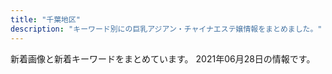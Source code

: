 ```yaml
---
title: "千葉地区"
description: "キーワード別にの巨乳アジアン・チャイナエステ嬢情報をまとめました。"
---
```


新着画像と新着キーワードをまとめています。
2021年06月28日の情報です。

<DmmAffiliateIns />
<KeywordTable
  shops={
    [
    {
        "station": "\u9ad8\u6839\u6728\u6238\u99c5\u5317\u53e3",
        "keywords": {},
        "url": "http://kourakuenmise.com/",
        "name": "\u5eb7\u697d\u5712",
        "img_links": [
            "http://kourakuenmise.com/images/46-11051416223130.jpg",
            "http://kourakuenmise.com/zp/img006.jpg",
            "http://kourakuenmise.com/images/2078427_1.jpg",
            "http://kourakuenmise.com/zp/img0011.jpg",
            "http://kourakuenmise.com/images/mobile.jpg",
            "http://kourakuenmise.com/zp/img012.jpg",
            "http://kourakuenmise.com/zp/img005.jpg",
            "http://kourakuenmise.com/zp/img007.jpg",
            "http://kourakuenmise.com/zp/img04.jpg",
            "http://kourakuenmise.com/zp/img011.jpg",
            "http://kourakuenmise.com/zp/img0013.jpg",
            "http://kourakuenmise.com/images/news_bj.jpg",
            "http://kourakuenmise.com/images/header_img.jpg"
        ]
    },
    {
        "keywords": {
            "92": 4,
            "86": 4,
            "90": 4
        },
        "station": "\u52dd\u7530\u53f0\u99c5\u5357\u53e3",
        "name": "\u30dc\u30c7\u30a3\u30af\u30ea\u30cb\u30c3\u30af",
        "img_links": [
            "https://katsutadai-mensesthe.com/footer/footer-tel.png",
            "https://katsutadai-mensesthe.com/images/main-sp.jpg",
            "https://katsutadai-mensesthe.com/room/room-l3.jpg",
            "https://katsutadai-mensesthe.com/room/room-l4.jpg",
            "https://katsutadai-mensesthe.com/footer/footer-line.png",
            "https://katsutadai-mensesthe.com/staff/natsuko-s1.jpg",
            "https://katsutadai-mensesthe.com/icon/twitter.png",
            "https://katsutadai-mensesthe.com/images/esthe3.jpg",
            "https://katsutadai-mensesthe.com/staff/sayaka-l1.jpg",
            "https://katsutadai-mensesthe.com/room/room-l1.jpg",
            "https://katsutadai-mensesthe.com/images/main1.jpg",
            "https://katsutadai-mensesthe.com/staff/nami-s1.jpg",
            "https://katsutadai-mensesthe.com/images/qrcode.png",
            "https://katsutadai-mensesthe.com/staff/sayaka-s1.jpg",
            "https://katsutadai-mensesthe.com/icon/line.png",
            "https://katsutadai-mensesthe.com/staff/natsuko-l1.jpg",
            "https://katsutadai-mensesthe.com/images/esthe2.jpg",
            "https://katsutadai-mensesthe.com/room/room-l2.jpg",
            "https://katsutadai-mensesthe.com/images/esthe1.jpg",
            "https://katsutadai-mensesthe.com/images/header3.png",
            "https://katsutadai-mensesthe.com/images/esthe4.jpg",
            "https://katsutadai-mensesthe.com/icon/facebook.png",
            "https://katsutadai-mensesthe.com/icon/yelp.png",
            "https://katsutadai-mensesthe.com/staff/nami-l1.jpg",
            "https://katsutadai-mensesthe.com/footer/footer-staff.png",
            "https://katsutadai-mensesthe.com/images/clear.png"
        ],
        "url": "https://katsutadai-mensesthe.com/"
    },
    {
        "url": "http://www.es-goi.click/",
        "img_links": [
            "http://www.es-goi.click/images/tr.jpg",
            "http://www.es-goi.click/images/4.jpg",
            "http://www.es-goi.click/images/2.jpg",
            "http://www.es-goi.click/img/yuri1.jpg",
            "http://www.es-goi.click/images/news.jpg",
            "http://www.es-goi.click/images/head.jpg",
            "http://www.es-goi.click/images/staff_t.jpg",
            "http://www.es-goi.click/images/int2.jpg",
            "http://www.es-goi.click/images/info.jpg",
            "http://www.es-goi.click/images/1.jpg",
            "http://www.es-goi.click/images/3.jpg",
            "http://www.es-goi.click/images/sys3.jpg",
            "http://www.es-goi.click/images/int1.jpg",
            "http://www.es-goi.click/images/line.jpg",
            "http://www.es-goi.click/images/sys4.jpg",
            "http://www.es-goi.click/img/hana1.jpg",
            "http://www.es-goi.click/img/emi1.jpg",
            "http://www.es-goi.click/images/sys5.jpg",
            "http://www.es-goi.click/images/interior_t.jpg",
            "http://www.es-goi.click/images/sys1.jpg",
            "http://www.es-goi.click/images/sys2.jpg",
            "http://www.es-goi.click/images/mobile.jpg",
            "http://www.es-goi.click/img/rika1.jpg"
        ],
        "keywords": {},
        "station": "JR\u4e94\u4e95\u99c5\u6771\u53e3",
        "name": "\u9759\u5fc3\u5802\uff5e\u30bb\u30a4\u30b7\u30f3\u30c9\u30a6\uff5e"
    },
    {
        "station": "\u4eac\u6210\u81fc\u4e95\u99c5\u5357\u53e3",
        "url": "http://forever-est.xyz/",
        "name": "\u30af\u30ed\u30fc\u30d0\u30fc",
        "img_links": [
            "http://forever-est.xyz/img/st5.jpg",
            "http://forever-est.xyz/img/st3.jpg",
            "http://forever-est.xyz/img/fla.jpg",
            "http://forever-est.xyz/img/sta1.jpg",
            "http://forever-est.xyz/img/top.jpg",
            "http://forever-est.xyz/img/eve.jpg",
            "http://forever-est.xyz/img/st2.jpg",
            "http://forever-est.xyz/img/sta5.jpg",
            "http://forever-est.xyz/img/sta2.jpg",
            "http://forever-est.xyz/img/r1.jpg",
            "http://forever-est.xyz/img/st1.jpg",
            "http://forever-est.xyz/img/st6.jpg",
            "http://forever-est.xyz/img/sta6.jpg",
            "http://forever-est.xyz/img/no.png",
            "http://forever-est.xyz/img/sta3.jpg"
        ],
        "keywords": {
            "E": 2,
            "D": 2,
            "86": 11
        }
    },
    {
        "station": "JR\u7a32\u6bdb\u99c5\u6771\u53e3",
        "img_links": [
            "http://www.aya-esthe.xyz/files/045-03.jpg",
            "http://www.aya-esthe.xyz/files/005-03.jpg",
            "http://www.aya-esthe.xyz/files/027-03.jpg",
            "http://www.aya-esthe.xyz/files/056-02.jpg",
            "http://www.aya-esthe.xyz/files/003-02.jpg",
            "http://www.aya-esthe.xyz/images/sys1.jpg",
            "http://www.aya-esthe.xyz/files/005.jpg",
            "http://www.aya-esthe.xyz/files/051.jpg",
            "http://www.aya-esthe.xyz/images/interior_t.jpg",
            "http://www.aya-esthe.xyz/files/027.jpg",
            "http://www.aya-esthe.xyz/images/news.jpg",
            "http://www.aya-esthe.xyz/files/056.jpg",
            "http://www.aya-esthe.xyz/files/057.jpg",
            "http://www.aya-esthe.xyz/files/005-02.jpg",
            "http://www.aya-esthe.xyz/images/mobile.jpg",
            "http://www.aya-esthe.xyz/files/006-02.jpg",
            "http://www.aya-esthe.xyz/files/051-03.jpg",
            "http://www.aya-esthe.xyz/images/link_t.jpg",
            "http://www.aya-esthe.xyz/files/051-02.jpg",
            "http://www.aya-esthe.xyz/files/056-03.jpg",
            "http://www.aya-esthe.xyz/images/head.jpg",
            "http://www.aya-esthe.xyz/files/003-03.jpg",
            "http://www.aya-esthe.xyz/files/006-03.jpg",
            "http://www.aya-esthe.xyz/images/staff_t.jpg",
            "http://www.aya-esthe.xyz/files/057-03.jpg",
            "http://www.aya-esthe.xyz/files/045.jpg",
            "http://www.aya-esthe.xyz/files/003.jpg",
            "http://www.aya-esthe.xyz/images/tel.jpg",
            "http://www.aya-esthe.xyz/files/006.jpg",
            "http://www.aya-esthe.xyz/files/057-02.jpg",
            "http://www.aya-esthe.xyz/files/027-02.jpg",
            "http://www.aya-esthe.xyz/images/int2.jpg",
            "http://www.aya-esthe.xyz/files/045-02.jpg"
        ],
        "keywords": {
            "87": 4,
            "93": 2,
            "86": 2,
            "E": 1,
            "D": 6
        },
        "url": "http://www.aya-esthe.xyz/",
        "name": "\u5f69 \u3042\u3084"
    },
    {
        "url": "http://smile.oks.bz/",
        "keywords": {
            "C": 2,
            "87": 6,
            "83": 1,
            "86": 12,
            "D": 19,
            "E": 3,
            "85": 5
        },
        "name": "Smile\u30fb\u30b9\u30de\u30a4\u30eb",
        "station": "\u5343\u8449\u4e2d\u592e\u99c5\u6771\u53e3",
        "img_links": [
            "http://smile.oks.bz/photos/sites/41/2019/12/2019122516470912.jpg",
            "http://smile.oks.bz/photos/sites/41/2019/12/2019122517061810.jpg",
            "http://smile.oks.bz/photos/sites/41/2020/01/2020012310224324.jpg",
            "http://smile.oks.bz/photos/sites/41/2019/12/2019122517044318.jpg",
            "http://smile.oks.bz/images/top.jpg",
            "http://smile.oks.bz/photos/sites/41/2020/09/202009091902267.jpg",
            "http://smile.oks.bz/photos/sites/41/2019/09/2019090417583313.jpg",
            "http://smile.oks.bz/photos/sites/41/2021/06/2021060810245698-356x475.jpg",
            "http://smile.oks.bz/photos/sites/41/2019/08/201909231726370.jpg",
            "http://smile.oks.bz/photos/sites/41/2021/03/2021030812591776.jpg",
            "http://smile.oks.bz/photos/sites/41/2020/07/2020071417514615.jpg",
            "http://smile.oks.bz/photos/sites/41/2019/12/2019122517044066.jpg",
            "http://smile.oks.bz/photos/sites/41/2021/06/2021060810245698.jpg",
            "http://smile.oks.bz/photos/sites/41/2020/11/2020110713394486.jpg",
            "http://smile.oks.bz/photos/sites/41/2020/10/202010071446208.jpg",
            "http://smile.oks.bz/images/link.jpg",
            "http://smile.oks.bz/images/staff_line.jpg",
            "http://smile.oks.bz/photos/sites/41/2021/02/2021022713432946.jpg",
            "http://smile.oks.bz/photos/sites/41/2020/09/2020090213501227.jpg",
            "http://smile.oks.bz/photos/sites/41/2021/02/2021020310442224.jpg",
            "http://smile.oks.bz/photos/sites/41/2021/02/2021020310442052.jpg",
            "http://smile.oks.bz/photos/sites/41/2019/09/2019091314105462.jpg",
            "http://smile.oks.bz/images/s_news.jpg",
            "http://smile.oks.bz/photos/sites/41/2020/10/2020101713162274.jpg",
            "http://smile.oks.bz/photos/sites/41/2021/01/2021010911025290.jpg",
            "http://smile.oks.bz/photos/sites/41/2021/01/2021012517065775.jpg",
            "http://smile.oks.bz/images/mobile.jpg",
            "http://smile.oks.bz/photos/sites/41/2021/05/2021050509224054.jpg",
            "http://smile.oks.bz/photos/sites/41/2019/11/2019112410352437.jpg",
            "http://smile.oks.bz/images/s_face.jpg"
        ]
    },
    {
        "name": "\u60a0",
        "url": "http://es-happy.work/",
        "keywords": {},
        "img_links": [
            "http://es-happy.work/images/ac1.jpg",
            "http://es-happy.work/img/runa1.jpg",
            "http://es-happy.work/images/topgirl.jpg",
            "http://es-happy.work/img/momo1.jpg",
            "http://es-happy.work/staff/runa.jpg",
            "http://es-happy.work/images/head.jpg",
            "http://es-happy.work/staff/sora.jpg",
            "http://es-happy.work/staff/momo.jpg",
            "http://es-happy.work/images/staff_t.jpg",
            "http://es-happy.work/images/1.jpg",
            "http://es-happy.work/images/int3.jpg",
            "http://es-happy.work/images/tr3.jpg",
            "http://es-happy.work/img/sora1.jpg",
            "http://es-happy.work/images/news.jpg",
            "http://es-happy.work/images/tr.jpg",
            "http://es-happy.work/images/tr2.jpg",
            "http://es-happy.work/images/int1.jpg",
            "http://es-happy.work/images/int2.jpg",
            "http://es-happy.work/images/tr1.jpg",
            "http://es-happy.work/images/sys1.jpg",
            "http://es-happy.work/images/2.jpg",
            "http://es-happy.work/images/interior_t.jpg",
            "http://es-happy.work/images/sys2.jpg",
            "http://es-happy.work/images/concept.jpg",
            "http://es-happy.work/images/3.jpg",
            "http://es-happy.work/images/sys3.jpg",
            "http://es-happy.work/images/ac2.jpg"
        ],
        "station": "JR\u6210\u7530\u99c5"
    },
    {
        "keywords": {
            "D": 2,
            "89": 1,
            "86": 2,
            "C": 1
        },
        "name": "\u304a\u304b\u3048\u308a",
        "station": "JR\u56db\u8857\u9053\u99c5\u5317\u53e3",
        "img_links": [
            "http://www.cianzan.xyz/static/picture/nav-006.png",
            "http://www.cianzan.xyz/static/picture/nav-004.png",
            "http://www.cianzan.xyz/static/picture/top003.jpg",
            "http://www.cianzan.xyz/static/picture/nav-002.png",
            "http://www.cianzan.xyz/uploads/210610/1-210610152K64Q.jpg",
            "http://www.cianzan.xyz/uploads/201204/1-20120414525DJ.jpg",
            "http://www.cianzan.xyz/static/picture/right.jpg",
            "http://www.cianzan.xyz/static/picture/nav-005.png",
            "http://www.cianzan.xyz/uploads/201209/1-201209110351409.jpg",
            "http://www.cianzan.xyz/static/picture/tel.png",
            "http://www.cianzan.xyz/uploads/210610/1-210610152TL11.jpg",
            "http://www.cianzan.xyz/uploads/201207/1-20120G05H03F.jpg",
            "http://www.cianzan.xyz/uploads/201207/1-20120G05I9133.jpg",
            "http://www.cianzan.xyz/static/picture/left.jpg",
            "http://www.cianzan.xyz/uploads/201209/1-20120911033J44.jpg",
            "http://www.cianzan.xyz/static/picture/nav-003.png",
            "http://www.cianzan.xyz/static/picture/nav-001.png",
            "http://www.cianzan.xyz/static/picture/top01.png",
            "http://www.cianzan.xyz/uploads/201204/1-20120414562N15.jpg",
            "http://www.cianzan.xyz/uploads/210610/1-210610152Z4458.jpg"
        ],
        "url": "http://www.cianzan.xyz/"
    },
    {
        "station": "\u5343\u8449\u4e2d\u592e\u99c5\u6771\u53e3",
        "url": "http://m-relax.net/cocosia/",
        "img_links": [
            "http://m-relax.net/cocosia/images/c-top.png",
            "http://m-relax.net/cocosia/sp/images/bar-newface.png",
            "http://m-relax.net/cocosia/images/c-interior.png",
            "http://m-relax.net/cocosia/images/bar-interior.png",
            "http://m-relax.net/cocosia/images/b-deli2.jpg",
            "http://m-relax.net/cocosia/staff/s-miyu.jpg",
            "http://m-relax.net/cocosia/images/c-therapist.png",
            "http://m-relax.net/cocosia/staff/s-rena.jpg",
            "http://m-relax.net/cocosia/images/bar-twitter.png",
            "http://m-relax.net/cocosia/staff/s-mie.jpg",
            "http://m-relax.net/cocosia/images/footter.png",
            "http://m-relax.net/cocosia/sp/images/bar-twitter.png",
            "http://m-relax.net/cocosia/staff/s-mayu.jpg",
            "http://m-relax.net/cocosia/images/bar-cam.png",
            "http://m-relax.net/cocosia/images/tennai3.jpg",
            "http://m-relax.net/cocosia/images/bar-therapist.png",
            "http://m-relax.net/cocosia/sp/images/bar-cam.png",
            "http://m-relax.net/cocosia/images/bar-other.png",
            "http://m-relax.net/cocosia/images/b-qr.jpg",
            "http://m-relax.net/cocosia/images/tennai2.jpg",
            "http://m-relax.net/cocosia/sp/images/bar-contact.png",
            "http://m-relax.net/cocosia/images/b-tel.png",
            "http://m-relax.net/cocosia/images/bar-newface.png",
            "http://m-relax.net/cocosia/images/b-taisaku.png",
            "http://m-relax.net/cocosia/staff/s-aya.jpg",
            "http://m-relax.net/cocosia/images/tennai4.jpg",
            "http://m-relax.net/cocosia/staff/s-mika.jpg"
        ],
        "name": "\u30b3\u30b3\u30b7\u30a2",
        "keywords": {}
    },
    {
        "station": "\u5343\u8449\u4e2d\u592e\u99c5\u6771\u53e3",
        "url": "http://moeai.est888.com/",
        "img_links": [
            "http://moeai.est888.com/css/staff/staff01-a.jpg",
            "http://moeai.est888.com/css/staff/staff09-a.jpg",
            "http://moeai.est888.com/css/staff/staff005.jpg",
            "http://moeai.est888.com/css/nav/nav-006.png",
            "http://moeai.est888.com/css/staff/staff07-a.jpg",
            "http://moeai.est888.com/css/staff/staff10-a.jpg",
            "http://moeai.est888.com/css/staff/staff08.jpg",
            "http://moeai.est888.com/css/tel02.png",
            "http://moeai.est888.com/css/nav/nav-005.png",
            "http://moeai.est888.com/css/osusume-09.jpg",
            "http://moeai.est888.com/css/nav/nav-002.png",
            "http://moeai.est888.com/css/top-right02.jpg",
            "http://moeai.est888.com/css/staff/staff005-a.jpg",
            "http://moeai.est888.com/css/staff/staff004.jpg",
            "http://moeai.est888.com/css/staff/staff13-a.jpg",
            "http://moeai.est888.com/css/nav/nav-004.png",
            "http://moeai.est888.com/css/staff/staff11.jpg",
            "http://moeai.est888.com/css/staff/staff11-a.jpg",
            "http://moeai.est888.com/css/staff/staff07.jpg",
            "http://moeai.est888.com/css/staff/staff09.jpg",
            "http://moeai.est888.com/css/staff/staff13.jpg",
            "http://moeai.est888.com/css/staff/staff004-a.jpg",
            "http://moeai.est888.com/css/staff/staff08-a.jpg",
            "http://moeai.est888.com/css/nav/nav-001.png",
            "http://moeai.est888.com/css/staff/staff10.jpg",
            "http://moeai.est888.com/css/staff/staff01.jpg",
            "http://moeai.est888.com/css/nav/nav-003.png"
        ],
        "name": "Sweet -\u30b9\u30a6\u30a3\u30fc\u30c8-",
        "keywords": {
            "89": 5,
            "90": 2,
            "92": 2,
            "E": 6,
            "D": 3
        }
    },
    {
        "station": "JR\u6d25\u7530\u6cbc\u99c5\u5317\u53e3",
        "name": "\u30c0\u30a4\u30e4\u30e2\u30f3\u30c9",
        "url": "http://n-rlx.com/",
        "img_links": [
            "http://n-rlx.com/images/rec.jpg",
            "http://n-rlx.com/girl/010.jpg",
            "http://n-rlx.com/images/index_22.jpg",
            "http://n-rlx.com/images/info.jpg",
            "http://n-rlx.com/girl/011.jpg",
            "http://n-rlx.com/images/info_11.jpg",
            "http://n-rlx.com/images/index_23.jpg",
            "http://n-rlx.com/girl/012a.jpg",
            "http://n-rlx.com/girl/00.jpg",
            "http://n-rlx.com/images/index_11.jpg",
            "http://n-rlx.com/images/index_07.jpg",
            "http://n-rlx.com/images/qr20190828190925748.png",
            "http://n-rlx.com/images/index_04.jpg",
            "http://n-rlx.com/images/index_03.jpg",
            "http://n-rlx.com/girl/011a.jpg",
            "http://n-rlx.com/girl/013.jpg",
            "http://n-rlx.com/images/rec_11.jpg",
            "http://n-rlx.com/images/index_05.jpg",
            "http://n-rlx.com/images/index_06.jpg",
            "http://n-rlx.com/images/staff_11.jpg",
            "http://n-rlx.com/images/index_01.jpg",
            "http://n-rlx.com/girl/013a.jpg",
            "http://n-rlx.com/images/03.jpg",
            "http://n-rlx.com/images/index_02.jpg",
            "http://n-rlx.com/images/index_16.jpg",
            "http://n-rlx.com/girl/012.jpg"
        ],
        "keywords": {}
    },
    {
        "keywords": {
            "C": 7
        },
        "url": "http://tsukinokoi.tyo.ac/",
        "station": "\u4eac\u6210\u81fc\u4e95\u99c5\u5317\u53e3",
        "name": "\u6708\u306e\u604b",
        "img_links": [
            "http://tsukinokoi.a1.tyo.ac/upload/sites/10/2016/12/staff1.jpg",
            "http://tsukinokoi.tyo.ac/images/new.png",
            "http://tsukinokoi.tyo.ac/images/s_news.png",
            "http://tsukinokoi.a1.tyo.ac/upload/sites/10/2016/12/staff2.jpg",
            "http://tsukinokoi.tyo.ac/images/s_staff.png",
            "http://tsukinokoi.tyo.ac/images/info1.png",
            "http://tsukinokoi.tyo.ac/images/top.png",
            "http://tsukinokoi.a1.tyo.ac/upload/sites/10/2016/12/staff2-280x411.jpg",
            "http://tsukinokoi.tyo.ac/images/s_pick.png",
            "http://tsukinokoi.a1.tyo.ac/upload/sites/10/2016/12/staff1-280x411.jpg"
        ]
    },
    {
        "name": "\u7e01",
        "station": "\u52dd\u7530\u53f0\u99c5\u5357\u53e3",
        "keywords": {},
        "img_links": [
            "http://www.e-niko.work/images/ac1.png",
            "http://www.e-niko.work/images/ta.jpg",
            "http://www.e-niko.work/images/info.jpg",
            "http://www.e-niko.work/images/sys2.png",
            "http://www.e-niko.work/images/1.jpg",
            "http://www.e-niko.work/img/riri1.jpg",
            "http://www.e-niko.work/images/mobile.jpg",
            "http://www.e-niko.work/img/yuri1.jpg",
            "http://www.e-niko.work/images/3.jpg",
            "http://www.e-niko.work/images/int1.png",
            "http://www.e-niko.work/images/tel.jpg",
            "http://www.e-niko.work/img/rio1.jpg",
            "http://www.e-niko.work/images/2.jpg",
            "http://www.e-niko.work/images/4.jpg",
            "http://www.e-niko.work/images/interior_t.jpg",
            "http://www.e-niko.work/images/head.jpg",
            "http://www.e-niko.work/images/sys1.png",
            "http://www.e-niko.work/images/staff_t.jpg",
            "http://www.e-niko.work/images/int2.png",
            "http://www.e-niko.work/img/mika1.jpg",
            "http://www.e-niko.work/images/news.jpg",
            "http://www.e-niko.work/images/line.png"
        ],
        "url": "http://www.e-niko.work/"
    },
    {
        "keywords": {},
        "name": "\u5922\u767e\u5408",
        "img_links": [],
        "station": "JR\u7a32\u6bdb\u99c5\u897f\u53e3",
        "url": "https://yume-yuri.jpn.cm/"
    },
    {
        "img_links": [
            "https://eve.iest.info/photos/sites/86/2020/12/2020120704342237.jpg",
            "https://eve.iest.info/images/mobile.jpg",
            "https://eve.iest.info/images/s_staff.jpg",
            "https://eve.iest.info/images/top.jpg",
            "https://eve.iest.info/photos/sites/86/2020/12/202012070434226.jpg",
            "https://eve.iest.info/photos/sites/86/2020/12/2020120704342315.jpg",
            "https://eve.iest.info/photos/sites/86/2021/05/2021053001581747.jpg",
            "https://eve.iest.info/photos/sites/86/2020/12/2020120704342160.jpg",
            "https://eve.iest.info/images/s_news.jpg",
            "https://eve.iest.info/photos/sites/86/2021/05/2021052002130412.jpg",
            "https://eve.iest.info/photos/sites/86/2021/02/2021021805312762.jpg",
            "https://eve.iest.info/photos/sites/86/2020/12/2020121105320296.jpg"
        ],
        "keywords": {
            "D": 7,
            "E": 1,
            "85": 2,
            "83": 1,
            "86": 4,
            "87": 1
        },
        "name": "\u30a4\u30d6",
        "station": "\u4eac\u6210\u5343\u8449\u4e2d\u592e\u99c5\u897f\u53e3",
        "url": "https://eve.iest.info/"
    },
    {
        "name": "\u732b\u3061\u3083\u3093",
        "station": "\u5343\u8449\u4e2d\u592e\u99c5\u897f\u53e3",
        "url": "http://guyutie.xyz/",
        "img_links": [
            "http://guyutie.xyz/uploads/210423/1-2104231005135E.jpg",
            "http://guyutie.xyz/index_files/room2.jpg",
            "http://guyutie.xyz/index_files/room1.jpg",
            "http://guyutie.xyz/index_files/room3.jpg",
            "http://guyutie.xyz/uploads/210423/1-210423100551V0.jpg",
            "http://guyutie.xyz/uploads/210423/1-210423100539134.jpg",
            "http://guyutie.xyz/index_files/room4.jpg",
            "http://guyutie.xyz/uploads/210423/1-2104231005262O.jpg"
        ],
        "keywords": {
            "D": 4,
            "90": 4,
            "F": 4,
            "92": 8,
            "88": 4,
            "E": 8
        }
    },
    {
        "img_links": [],
        "station": "\u5343\u8449\u4e2d\u592e\u99c5\u897f\u53e3",
        "name": "\u30eb\u30d3\u30fc",
        "keywords": {},
        "url": "http://estela-spa.ests.jp/"
    },
    {
        "keywords": {
            "86": 3,
            "D": 4,
            "C": 17,
            "87": 3
        },
        "station": "JR\u4e94\u4e95\u99c5\u897f\u53e3",
        "name": "\u5922\u5fc3\u5730",
        "img_links": [
            "http://www.yumegogoti.mensest.com/files/001.jpg",
            "http://www.yumegogoti.mensest.com/files/003.jpg",
            "http://www.yumegogoti.mensest.com/files/002-02.jpg",
            "http://www.yumegogoti.mensest.com/images/slider/2.jpg",
            "http://www.yumegogoti.mensest.com/images/shop/shop03.jpg",
            "http://www.yumegogoti.mensest.com/files/005-02.jpg",
            "http://www.yumegogoti.mensest.com/images/guide.jpg",
            "http://www.yumegogoti.mensest.com/images/shop/shop04.jpg",
            "http://www.yumegogoti.mensest.com/files/006.jpg",
            "http://www.yumegogoti.mensest.com/images/link.jpg",
            "http://www.yumegogoti.mensest.com/images/slider/1.jpg",
            "http://www.yumegogoti.mensest.com/files/003-02.jpg",
            "http://www.yumegogoti.mensest.com/images/slider/3.jpg",
            "http://www.yumegogoti.mensest.com/files/005.jpg",
            "http://www.yumegogoti.mensest.com/images/tel.png",
            "http://www.yumegogoti.mensest.com/files/004-02.jpg",
            "http://www.yumegogoti.mensest.com/files/004.jpg",
            "http://www.yumegogoti.mensest.com/images/movie.jpg",
            "http://www.yumegogoti.mensest.com/images/shop/shop01.jpg",
            "http://www.yumegogoti.mensest.com/files/002.jpg",
            "http://www.yumegogoti.mensest.com/images/shop/shop02.jpg",
            "http://www.yumegogoti.mensest.com/files/001-02.jpg",
            "http://www.yumegogoti.mensest.com/files/006-02.jpg",
            "http://www.yumegogoti.mensest.com/images/staff01.jpg",
            "http://www.yumegogoti.mensest.com/images/shop/shop05.jpg"
        ],
        "url": "http://www.yumegogoti.mensest.com/"
    },
    {
        "name": "\u30d3\u30e5\u30fc\u30c6\u30a3\u30fc\u30bf\u30a4\u30e0",
        "keywords": {},
        "station": "\u5317\u7fd2\u5fd7\u91ce\u99c5",
        "url": "https://beautytime.space/",
        "img_links": [
            "https://beautytime.space/wp-content/uploads/2020/11/\u30ed\u30d3\u30fc20201113.jpg",
            "https://beautytime.space/wp-content/uploads/elementor/thumbs/yuka-p50lu8ddrj4jzit1n7g1xcrmco1jnmazdqu6br4cn4.jpg",
            "https://beautytime.space/wp-content/uploads/2020/10/\u30a2\u30af\u30bb\u30b9\u30eb\u30fc\u30c83-1024x483.png",
            "https://beautytime.space/wp-content/uploads/elementor/thumbs/rina3-ozcekvwkqdljmcxrlasoi6p0ed9pcrmhowb1olewao.jpg",
            "https://beautytime.space/wp-content/uploads/elementor/thumbs/ayumi-p1e4ai767xx5vz0xcqd8l3yfna7x76gyoesoburif4.jpg",
            "https://beautytime.space/wp-content/uploads/2020/10/\u30a2\u30af\u30bb\u30b9\u30eb\u30fc\u30c81-1024x489.png",
            "https://beautytime.space/wp-content/uploads/elementor/thumbs/ai-p80k724p4trgk3fhd2enzcl1yl8t5tncq55hdgwq2o.jpg",
            "https://beautytime.space/wp-content/uploads/2020/10/DSC08765-scaled.jpg",
            "https://beautytime.space/wp-content/uploads/2021/02/\u30ad\u30e3\u30f3\u30da\u30fc\u30f34-2-768x543.png",
            "https://beautytime.space/wp-content/uploads/2020/10/mmexport1604140517606.jpg",
            "https://beautytime.space/wp-content/uploads/2021/02/\u4fa1\u683c\u886820210203.png",
            "https://beautytime.space/wp-content/uploads/elementor/thumbs/staff4-1-owelqgr00ctf493ev3w1zjia2cihf8zxnq49xc9hc0.png",
            "https://beautytime.space/wp-content/uploads/elementor/thumbs/staff1-owelm8h5970yvf8lka2hrlxltxd0sa7f2sfm6ij9c0.jpg",
            "https://beautytime.space/wp-content/uploads/2020/10/\u30a2\u30af\u30bb\u30b9\u30eb\u30fc\u30c82-1024x485.png",
            "https://yoga.oceanwp.org/wp-content/uploads/2016/09/avatar.jpg"
        ]
    },
    {
        "name": "\u30a8\u30af\u30dc",
        "station": "\u516b\u5343\u4ee3\u53f0\u99c5\u897f\u53e3",
        "keywords": {
            "87": 5,
            "D": 7,
            "86": 2
        },
        "url": "http://www.ekubo.mensest.com/",
        "img_links": [
            "http://www.ekubo.mensest.com/files/008.jpg",
            "http://www.ekubo.mensest.com/images/nav-001.png",
            "http://www.ekubo.mensest.com/images/top003.png",
            "http://www.ekubo.mensest.com/files/008-02.jpg",
            "http://www.ekubo.mensest.com/photo_news/upimg/754985a09a8eff3433_1.jpg",
            "http://www.ekubo.mensest.com/images/s1.jpg",
            "http://www.ekubo.mensest.com/images/nav-004.png",
            "http://www.ekubo.mensest.com/images/top02-left.png",
            "http://www.ekubo.mensest.com/images/tel.png",
            "http://www.ekubo.mensest.com/files/001-02.jpg",
            "http://www.ekubo.mensest.com/files/002.jpg",
            "http://www.ekubo.mensest.com/photo_news/upimg/754985a09a8eff3433_2.jpg",
            "http://www.ekubo.mensest.com/files/006.jpg",
            "http://www.ekubo.mensest.com/images/osusume01.png",
            "http://www.ekubo.mensest.com/photo_news/upimg/754985a09a8eff3433_0.jpg",
            "http://www.ekubo.mensest.com/files/010.jpg",
            "http://www.ekubo.mensest.com/photo_news/upimg/7122660d96af194eac_0.jpg",
            "http://www.ekubo.mensest.com/photo_news/upimg/6733660d025702c2ae_0.jpg",
            "http://www.ekubo.mensest.com/files/009-02.jpg",
            "http://www.ekubo.mensest.com/files/004-02.jpg",
            "http://www.ekubo.mensest.com/files/002-02.jpg",
            "http://www.ekubo.mensest.com/files/001.jpg",
            "http://www.ekubo.mensest.com/images/nav-005.png",
            "http://www.ekubo.mensest.com/images/nav-003.png",
            "http://www.ekubo.mensest.com/files/009.jpg",
            "http://www.ekubo.mensest.com/images/nav-002.png",
            "http://www.ekubo.mensest.com/images/nav-006.png",
            "http://www.ekubo.mensest.com/images/top01.png",
            "http://www.ekubo.mensest.com/files/010-02.jpg",
            "http://www.ekubo.mensest.com/files/006-02.jpg",
            "http://www.ekubo.mensest.com/photo_news/upimg/3794060c2ef123ce55_0.jpg",
            "http://www.ekubo.mensest.com/files/004.jpg"
        ]
    },
    {
        "url": "http://www.orange-est.com/",
        "station": "JR\u8302\u539f\u99c5\u5357\u53e3",
        "img_links": [
            "http://www.orange-est.com/images/common/201209044137main.jpg",
            "http://www.orange-est.com/images/girl/gal_2012280703521609149903005.jpg",
            "http://www.orange-est.com/images/girl/gal_2012090519081607502033005.jpg",
            "http://www.orange-est.com/images/common/201209044137telephone.jpg",
            "http://www.orange-est.com/images/common/201209044137index.jpg",
            "http://www.orange-est.com/images/menu/link02.jpg",
            "http://www.orange-est.com/images/info/info01.jpg",
            "http://www.orange-est.com/images/girls_top.jpg",
            "http://www.orange-est.com/images/menu/info02.jpg",
            "http://www.orange-est.com/images/menu/ac02.jpg",
            "http://www.orange-est.com/images/girl/gal_2012090519241607501998005.jpg",
            "http://www.orange-est.com/images/common/170912073106right.jpg",
            "http://www.orange-est.com/images/menu/esthe02.jpg",
            "http://www.orange-est.com/images/menu/top02.jpg",
            "http://www.orange-est.com/images/info/info02.jpg"
        ],
        "name": "\u30aa\u30ec\u30f3\u30b8",
        "keywords": {}
    },
    {
        "keywords": {
            "E": 6,
            "D": 24,
            "86": 18,
            "87": 12
        },
        "station": "JR\u897f\u5343\u8449\u99c5\u5357\u53e3",
        "url": "http://pareo.ests.jp/",
        "name": "PAREO\u30fb\u30d1\u30ec\u30aa",
        "img_links": [
            "http://pareo.ests.jp/images/room1.jpg",
            "http://pareo.ests.jp/images/room3.jpg",
            "http://pareo.ests.jp/photos/sites/30/2020/10/2020100416004380.jpg",
            "http://pareo.ests.jp/photos/sites/30/2021/01/2021010414173533.jpg",
            "http://pareo.ests.jp/images/sp_tit_news.png",
            "http://pareo.ests.jp/images/room2.jpg",
            "http://pareo.ests.jp/photos/sites/30/2021/06/202106211259321.jpg",
            "http://pareo.ests.jp/images/mobile.jpg",
            "http://pareo.ests.jp/images/sp_top.jpg",
            "http://pareo.ests.jp/images/staff_bj4.png",
            "http://pareo.ests.jp/photos/sites/30/2021/04/2021041315170047.jpg",
            "http://pareo.ests.jp/images/room4.jpg",
            "http://pareo.ests.jp/images/tit_staff.png",
            "http://pareo.ests.jp/images/top.jpg",
            "http://pareo.ests.jp/images/bian.png",
            "http://pareo.ests.jp/images/staff_bj2.png",
            "http://pareo.ests.jp/photos/sites/30/2021/06/2021060313592910.jpg"
        ]
    },
    {
        "keywords": {
            "C": 24,
            "D": 12,
            "85": 6,
            "84": 12,
            "83": 12
        },
        "img_links": [
            "http://foryou.este.work/kanban.jpg",
            "http://foryou.este.work/mens-esthe.png",
            "http://foryou.este.work/2/uploadimg/1565950572.jpg",
            "http://foryou.este.work/2/uploadimg/1615350214.jpg",
            "http://foryou.este.work/top.jpg",
            "http://foryou.este.work/2/uploadimg/1574764277.jpg",
            "http://foryou.este.work/2/uploadimg/1565558725.jpg",
            "http://foryou.este.work/2/uploadimg/1621321234.jpg"
        ],
        "name": "For You \u30d5\u30a9\u30fc\u30e6\u30fc",
        "url": "http://foryou.este.work/",
        "station": "\u6210\u7530\u99c5\u897f\u53e3"
    },
    {
        "img_links": [
            "http://xn--cckzerb5br7a.net/images/cg03.jpg",
            "http://xn--cckzerb5br7a.net/images/bj3.jpg",
            "http://xn--cckzerb5br7a.net/images/cg04.jpg",
            "http://xn--cckzerb5br7a.net/images/cg05.jpg",
            "http://xn--cckzerb5br7a.net/images/cg01.jpg",
            "http://xn--cckzerb5br7a.net/images/cg06.jpg",
            "http://xn--cckzerb5br7a.net/images/cg02.jpg"
        ],
        "name": "\u697d\u5712\u5802",
        "station": "\u5317\u7fd2\u5fd7\u91ce\u99c5",
        "keywords": {
            "D": 4,
            "86": 3,
            "85": 2,
            "87": 1,
            "E": 2
        },
        "url": "http://xn--cckzerb5br7a.net/"
    },
    {
        "img_links": [
            "http://koi.a2.reraku.work/upload/sites/35/2021/03/2021033104461878.jpg",
            "http://koi.a2.reraku.work/upload/sites/35/2021/03/2021033107355844-366x549.jpg",
            "http://koi.iest.info/images/s_link.png",
            "http://koi.a2.reraku.work/upload/sites/35/2021/03/2021033104461989-366x549.jpg",
            "http://koi.iest.info/images/s_face.png",
            "http://koi.iest.info/images/mobile.jpg",
            "http://koi.a2.reraku.work/upload/sites/35/2021/03/2021033107345332-366x549.jpg",
            "http://koi.a2.reraku.work/upload/sites/35/2021/03/2021033104461878-366x549.jpg",
            "http://koi.iest.info/images/info.jpg",
            "http://koi.a2.reraku.work/upload/sites/35/2021/03/2021033107345332.jpg",
            "http://koi.a2.reraku.work/upload/sites/35/2021/03/2021033104461989.jpg",
            "http://koi.iest.info/images/room1.jpg",
            "http://koi.iest.info/images/line.jpg",
            "http://koi.a2.reraku.work/upload/sites/35/2021/03/2021033107355844.jpg",
            "http://koi.iest.info/images/s_staff.png",
            "http://koi.iest.info/images/top.png",
            "http://koi.iest.info/images/s_news.png"
        ],
        "url": "http://koi.iest.info/",
        "keywords": {
            "86": 2,
            "D": 2,
            "87": 1,
            "E": 1,
            "83": 1,
            "C": 1
        },
        "station": "\u5343\u8449\u4e2d\u592e\u99c5\u897f\u53e3",
        "name": "\u6d77\u306e\u611b"
    },
    {
        "img_links": [
            "http://www.miyu-est.com/images/r-6.jpg",
            "http://www.miyu-est.com/images/staff/harumi.jpg",
            "http://www.miyu-est.com/images/r-2.jpg",
            "http://www.miyu-est.com/images/staff/s2.jpg",
            "http://www.miyu-est.com/images/s-3/3-4.jpg",
            "http://www.miyu-est.com/images/r-4.jpg",
            "http://www.miyu-est.com/images/titestaff.png",
            "http://www.miyu-est.com/images/9.jpg",
            "http://www.miyu-est.com/images/staff/sora.jpg",
            "http://www.miyu-est.com/images/r-3.jpg",
            "http://www.miyu-est.com/images/staff/jinmi.jpg",
            "http://www.miyu-est.com/images/top.jpg",
            "http://www.miyu-est.com/images/s-2/2-4.jpg",
            "http://www.miyu-est.com/images/staff/nana.jpg",
            "http://www.miyu-est.com/images/10.jpg",
            "http://www.miyu-est.com/images/staff/miho.jpg",
            "http://www.miyu-est.com/images/3.jpg",
            "http://www.miyu-est.com/images/mobile.png",
            "http://www.miyu-est.com/images/r-5.jpg",
            "http://www.miyu-est.com/images/r-1.jpg",
            "http://www.miyu-est.com/images/staff/naomi.jpg",
            "http://www.miyu-est.com/images/newtit.jpg"
        ],
        "keywords": {
            "87": 1,
            "F": 1
        },
        "url": "http://www.miyu-est.com/",
        "station": "\u7fd2\u5fd7\u91ce\u99c5",
        "name": "\u7f8e\u512a"
    },
    {
        "img_links": [
            "http://www.ran.esjoho.com/files/001.jpg",
            "http://www.ran.esjoho.com/images/maga.jpg",
            "http://www.ran.esjoho.com/images/new1.png",
            "http://www.ran.esjoho.com/images/s4.jpg",
            "http://www.ran.esjoho.com/files/002-02.jpg",
            "http://www.ran.esjoho.com/files/007-03.jpg",
            "http://www.ran.esjoho.com/images/s1.jpg",
            "http://www.ran.esjoho.com/images/zi_staff.png",
            "http://www.ran.esjoho.com/files/014-02.jpg",
            "http://www.ran.esjoho.com/images/shop/shop04.jpg",
            "http://www.ran.esjoho.com/files/002.jpg",
            "http://www.ran.esjoho.com/images/infotiao1.jpg",
            "http://www.ran.esjoho.com/images/s2.jpg",
            "http://www.ran.esjoho.com/images/s5.jpg",
            "http://www.ran.esjoho.com/files/002-03.jpg",
            "http://www.ran.esjoho.com/files/014-03.jpg",
            "http://www.ran.esjoho.com/images/s3.jpg",
            "http://www.ran.esjoho.com/images/main_bottom.png",
            "http://www.ran.esjoho.com/images/shop/shop01.jpg",
            "http://www.ran.esjoho.com/files/001-02.jpg",
            "http://www.ran.esjoho.com/files/010.jpg",
            "http://www.ran.esjoho.com/images/shop/shop02.jpg",
            "http://www.ran.esjoho.com/images/main_top.png",
            "http://www.ran.esjoho.com/files/010-02.jpg",
            "http://www.ran.esjoho.com/images/new3.png",
            "http://www.ran.esjoho.com/images/shop/shop03.jpg",
            "http://www.ran.esjoho.com/files/010-03.jpg",
            "http://www.ran.esjoho.com/images/zi_massage.png",
            "http://www.ran.esjoho.com/images/xian.png",
            "http://www.ran.esjoho.com/files/007-02.jpg",
            "http://www.ran.esjoho.com/files/001-03.jpg",
            "http://www.ran.esjoho.com/files/007.jpg",
            "http://www.ran.esjoho.com/images/pick.png",
            "http://www.ran.esjoho.com/files/014.jpg",
            "http://www.ran.esjoho.com/images/service.png",
            "http://www.ran.esjoho.com/images/tel.png"
        ],
        "keywords": {
            "87": 3,
            "C": 1,
            "85": 2,
            "D": 4
        },
        "url": "http://www.ran.esjoho.com/",
        "station": "JR\u7a32\u6bdb\u99c5\u6771\u53e3",
        "name": "\u862d"
    },
    {
        "url": "https://www.harurelaxation.com/",
        "name": "HARU",
        "station": "JR\u8302\u539f\u99c5",
        "keywords": {
            "C": 6,
            "E": 6,
            "82": 6,
            "D": 12,
            "83": 9,
            "\u80f8": 2,
            "84": 6
        },
        "img_links": [
            "https://www.harurelaxation.com/prof/6/02.jpg",
            "https://www.harurelaxation.com/prof/1/top.jpg",
            "https://www.harurelaxation.com/prof/1/02.jpg",
            "https://www.harurelaxation.com/prof/3/top.jpg",
            "https://www.harurelaxation.com/prof/10/03.jpg",
            "https://www.harurelaxation.com/img/tmp/sns_bt1.png",
            "https://www.harurelaxation.com/prof/12/02.jpg",
            "https://www.harurelaxation.com/prof/10/01.jpg",
            "https://www.harurelaxation.com/prof/11/03.jpg",
            "https://www.harurelaxation.com/prof/13/01.jpg",
            "https://www.harurelaxation.com/prof/8/02.jpg",
            "https://www.harurelaxation.com/prof/10/02.jpg",
            "https://www.harurelaxation.com/prof/6/01.jpg",
            "https://www.harurelaxation.com/prof/3/01.jpg",
            "https://www.harurelaxation.com/prof/11/01.jpg",
            "https://www.harurelaxation.com/prof/7/02.jpg",
            "https://www.harurelaxation.com/prof/8/01.jpg",
            "https://www.harurelaxation.com/prof/12/top.jpg",
            "https://www.harurelaxation.com/prof/7/top.jpg",
            "https://www.harurelaxation.com/prof/5/02.jpg",
            "https://www.harurelaxation.com/prof/7/01.jpg",
            "https://www.harurelaxation.com/img/all/loader.png",
            "https://www.harurelaxation.com/prof/12/03.jpg",
            "https://www.harurelaxation.com/prof/3/02.jpg",
            "https://www.harurelaxation.com/prof/11/02.jpg",
            "https://www.harurelaxation.com/prof/10/top.jpg",
            "https://www.harurelaxation.com/prof/5/01.jpg",
            "https://www.harurelaxation.com/prof/13/top.jpg",
            "https://www.harurelaxation.com/prof/5/top.jpg",
            "https://www.harurelaxation.com/prof/9/top.jpg",
            "https://www.harurelaxation.com/prof/6/top.jpg",
            "https://www.harurelaxation.com/img/tmp/sns_bt2.png",
            "https://www.harurelaxation.com/prof/11/top.jpg",
            "https://www.harurelaxation.com/prof/8/top.jpg",
            "https://www.harurelaxation.com/prof/1/01.jpg",
            "https://www.harurelaxation.com/prof/12/01.jpg",
            "https://www.harurelaxation.com/prof/9/01.jpg"
        ]
    },
    {
        "url": "https://sweet-honey.iest.info/",
        "img_links": [
            "https://sweet-honey.iest.info/images/top.png",
            "https://sweet-honey.iest.info/images/pagetop.png",
            "https://sweet-honey.iest.info/photos/sites/55/2021/06/2021062413401795.jpeg",
            "https://sweet-honey.iest.info/images/room4.jpg",
            "https://sweet-honey.iest.info/images/spmainimg.jpg",
            "https://sweet-honey.iest.info/photos/sites/55/2021/05/2021052815212116.jpeg",
            "https://sweet-honey.iest.info/photos/sites/55/2021/05/2021052706345313.jpeg",
            "https://sweet-honey.iest.info/images/room1.jpg",
            "https://sweet-honey.iest.info/images/top_sp.png",
            "https://sweet-honey.iest.info/images/room3.jpg",
            "https://sweet-honey.iest.info/images/mainimg.jpg",
            "https://sweet-honey.iest.info/images/room2.jpg",
            "https://sweet-honey.iest.info/images/room5.jpg",
            "https://sweet-honey.iest.info/images/room6.jpg",
            "https://sweet-honey.iest.info/photos/sites/55/2021/04/2021041506061576.jpg",
            "https://sweet-honey.iest.info/photos/sites/55/2021/06/2021061200070863.jpeg",
            "https://sweet-honey.iest.info/photos/sites/55/2021/06/2021061716570358.jpeg"
        ],
        "keywords": {
            "86": 6,
            "D": 16,
            "83": 4,
            "85": 6
        },
        "name": "\u30b9\u30a4\u30fc\u30c8\u30cf\u30cb\u30fc",
        "station": "\u5343\u8449\u4e2d\u592e\u99c5\u897f\u53e3"
    },
    {
        "keywords": {},
        "station": "JR\u4f50\u5009\u99c5\u5317\u53e3",
        "url": "http://aroma-relax.pink/",
        "img_links": [
            "http://aroma-relax.pink/images/cg05.jpg",
            "http://aroma-relax.pink/images/cg03.jpg",
            "http://aroma-relax.pink/images/top.jpg",
            "http://aroma-relax.pink/images/cg011.jpg",
            "http://aroma-relax.pink/images/r1.jpg",
            "http://aroma-relax.pink/images/cg01.jpg",
            "http://aroma-relax.pink/images/r2.jpg",
            "http://aroma-relax.pink/images/cg02.jpg",
            "http://aroma-relax.pink/link/menlog.jpg"
        ],
        "name": "\u6e80\u8db3"
    },
    {
        "keywords": {},
        "name": "\u3055\u304f\u3089",
        "img_links": [
            "http://sakura-es.biz/images/staffr.jpg",
            "http://sakura-es.biz/images/r1.jpg",
            "http://sakura-es.biz/images/st01.jpg",
            "http://sakura-es.biz/images/st02.jpg",
            "http://sakura-es.biz/images/st03.jpg",
            "http://sakura-es.biz/images/bottom.jpg",
            "http://sakura-es.biz/images/top.png",
            "http://sakura-es.biz/images/mobile.jpg",
            "http://sakura-es.biz/images/r3.jpg"
        ],
        "url": "http://sakura-es.biz",
        "station": "JR\u6210\u7530\u99c5\u6771\u53e3"
    },
    {
        "name": "\u7652\u3057\u7f8e\u4eba",
        "keywords": {
            "86": 2,
            "87": 1,
            "89": 1,
            "85": 5,
            "84": 1,
            "D": 6,
            "88": 2,
            "C": 6
        },
        "station": "JR\u5e55\u5f35\u672c\u90f7\u99c5\u6771\u53e3",
        "img_links": [
            "http://kurumioui.tokyo/static/picture/nav02.png",
            "http://kurumioui.tokyo/uploads/210123/1-210123135621344.jpg",
            "http://kurumioui.tokyo/static/picture/m-head03.png",
            "http://kurumioui.tokyo/uploads/201005/1-2010051JIB49.jpg",
            "http://kurumioui.tokyo/uploads/201001/1-20100110450K46.jpg",
            "http://kurumioui.tokyo/static/picture/sp-qizu.png",
            "http://kurumioui.tokyo/uploads/201202/1-201202151356327.jpg",
            "http://kurumioui.tokyo/uploads/210405/1-210405131914Q5.jpg",
            "http://kurumioui.tokyo/static/picture/m-top02.png",
            "http://kurumioui.tokyo/uploads/210309/1-21030910121cC.jpg",
            "http://kurumioui.tokyo/uploads/210305/1-21030516324K24.jpg",
            "http://kurumioui.tokyo/static/picture/nav06.png",
            "http://kurumioui.tokyo/uploads/210104/1-210104102930511.jpg",
            "http://kurumioui.tokyo/static/picture/nav05.png",
            "http://kurumioui.tokyo/uploads/210504/1-210504152Q0S6.jpg",
            "http://kurumioui.tokyo/uploads/201001/1-201001104A12O.jpg",
            "http://kurumioui.tokyo/uploads/201001/1-201001104541N6.jpg",
            "http://kurumioui.tokyo/static/picture/nav01.png",
            "http://kurumioui.tokyo/static/picture/m-top04.png",
            "http://kurumioui.tokyo/static/picture/nav04.png",
            "http://kurumioui.tokyo/static/picture/sp-tel.png",
            "http://kurumioui.tokyo/static/picture/nav03.png",
            "http://kurumioui.tokyo/static/picture/m-top03.png",
            "http://kurumioui.tokyo/uploads/210115/1-210115145112T9.jpg"
        ],
        "url": "http://kurumioui.tokyo/"
    },
    {
        "url": "http://www.lovegame.iesjp.com/",
        "name": "\u30e9\u30d6\u30b2\u30fc\u30e0",
        "station": "JR\u7a32\u6bdb\u99c5\u6771\u53e3",
        "keywords": {
            "D": 22,
            "84": 2,
            "87": 18,
            "85": 2,
            "C": 24,
            "86": 4
        },
        "img_links": [
            "http://www.lovegame.iesjp.com/files/050-02.jpg",
            "http://www.lovegame.iesjp.com/files/041-02.jpg",
            "http://www.lovegame.iesjp.com/files/046.jpg",
            "http://www.lovegame.iesjp.com/files/002-02.jpg",
            "http://www.lovegame.iesjp.com/files/054-02.jpg",
            "http://www.lovegame.iesjp.com/img/pickup.jpg",
            "http://www.lovegame.iesjp.com/files/053-02.jpg",
            "http://www.lovegame.iesjp.com/files/026-02.jpg",
            "http://www.lovegame.iesjp.com/files/052-02.jpg",
            "http://www.lovegame.iesjp.com/files/053.jpg",
            "http://www.lovegame.iesjp.com/img/ttl_news.png",
            "http://www.lovegame.iesjp.com/img/goback.jpg",
            "http://www.lovegame.iesjp.com/files/013.jpg",
            "http://www.lovegame.iesjp.com/files/046-02.jpg",
            "http://www.lovegame.iesjp.com/files/024.jpg",
            "http://www.lovegame.iesjp.com/files/024-02.jpg",
            "http://www.lovegame.iesjp.com/files/048.jpg",
            "http://www.lovegame.iesjp.com/files/050.jpg",
            "http://www.lovegame.iesjp.com/img/tel.png",
            "http://www.lovegame.iesjp.com/images/slider/1.jpg",
            "http://www.lovegame.iesjp.com/files/002.jpg",
            "http://www.lovegame.iesjp.com/files/041.jpg",
            "http://www.lovegame.iesjp.com/files/048-02.jpg",
            "http://www.lovegame.iesjp.com/img/btn_side_mobile.jpg",
            "http://www.lovegame.iesjp.com/img/btn_blog.png",
            "http://www.lovegame.iesjp.com/images/slider/2.jpg",
            "http://www.lovegame.iesjp.com/files/049.jpg",
            "http://www.lovegame.iesjp.com/files/025-02.jpg",
            "http://www.lovegame.iesjp.com/files/013-02.jpg",
            "http://www.lovegame.iesjp.com/files/052.jpg",
            "http://www.lovegame.iesjp.com/files/026.jpg",
            "http://www.lovegame.iesjp.com/files/049-02.jpg",
            "http://www.lovegame.iesjp.com/img/ttl_info.png",
            "http://www.lovegame.iesjp.com/images/slider/3.jpg",
            "http://www.lovegame.iesjp.com/files/025.jpg",
            "http://www.lovegame.iesjp.com/files/054.jpg"
        ]
    },
    {
        "url": "https://inage-grace.com/",
        "keywords": {
            "84": 5,
            "87": 5,
            "86": 5,
            "90": 5
        },
        "station": "JR\u7a32\u6bdb\u99c5\u897f\u53e3",
        "img_links": [
            "https://inage-grace.com/room/room-l3.jpg",
            "https://inage-grace.com/room/room-l2.jpg",
            "https://inage-grace.com/staff/rina-top.jpg",
            "https://inage-grace.com/staff/mai-s1.jpg",
            "https://inage-mensesthe.com/icon/yelp.png",
            "https://inage-grace.com/icon/twitter.png",
            "https://inage-grace.com/staff/sora-top.jpg",
            "https://inage-grace.com/staff/mai-top.jpg",
            "https://inage-grace.com/images/esthe1.jpg",
            "https://inage-grace.com/staff/sora-s1.jpg",
            "https://inage-grace.com/room/room-l1.jpg",
            "https://inage-grace.com/images/main-sp.jpg",
            "https://inage-mensesthe.com/icon/twitter.png",
            "https://inage-grace.com/images/qrcode.png",
            "https://inage-grace.com/images/esthe3.jpg",
            "https://inage-grace.com/images/esthe2.jpg",
            "https://inage-grace.com/staff/rina-s1.jpg",
            "https://inage-grace.com/staff/aika-l1.jpg",
            "https://inage-grace.com/icon/yelp.png",
            "https://inage-grace.com/icon/facebook.png",
            "https://inage-grace.com/staff/aika-s1.jpg",
            "https://inage-grace.com/staff/aika-top.jpg",
            "https://inage-grace.com/staff/mai-l1.jpg",
            "https://inage-grace.com/images/esthe4.jpg",
            "https://inage-grace.com/images/header3.png",
            "https://inage-grace.com/room/room-l4.jpg",
            "https://inage-mensesthe.com/icon/line.png",
            "https://inage-mensesthe.com/icon/facebook.png",
            "https://inage-grace.com/footer/footer-tel.png",
            "https://inage-grace.com/staff/sora-l1.jpg",
            "https://inage-grace.com/footer/footer-staff.png",
            "https://inage-grace.com/staff/rina-l1.jpg",
            "https://inage-grace.com/footer/footer-line.png",
            "https://inage-grace.com/icon/line.png",
            "https://inage-grace.com/images/clear.png",
            "https://inage-grace.com/images/main1.jpg"
        ],
        "name": "Grace"
    },
    {
        "keywords": {
            "C": 14
        },
        "img_links": [
            "http://wureshii.tokyo/uploads/210608/1-21060Q44I33Y.jpg",
            "http://wureshii.tokyo/static/picture/room2.png",
            "http://wureshii.tokyo/static/picture/infor.png",
            "http://wureshii.tokyo/static/picture/tit-pick.png",
            "http://wureshii.tokyo/static/picture/tit-gat.png",
            "http://wureshii.tokyo/uploads/210608/1-21060Q44PD53.jpg",
            "http://wureshii.tokyo/static/picture/info.png",
            "http://wureshii.tokyo/uploads/210608/1-21060Q44AD14.jpg",
            "http://wureshii.tokyo/static/picture/room3.png",
            "http://wureshii.tokyo/static/picture/room4.png",
            "http://wureshii.tokyo/uploads/210608/1-21060Q44621639.jpg",
            "http://wureshii.tokyo/static/picture/top.png",
            "http://wureshii.tokyo/static/picture/tit-new.png",
            "http://wureshii.tokyo/static/picture/tite-staff.png",
            "http://wureshii.tokyo/static/picture/tit-infor.png",
            "http://wureshii.tokyo/static/picture/room1.png"
        ],
        "url": "http://wureshii.tokyo/",
        "station": "JR\u6d25\u7530\u6cbc\u99c5\u5317\u53e3",
        "name": "\u304a\u304b\u3048\u308a"
    },
    {
        "station": "JR\u6210\u7530\u99c5",
        "url": "https://www.ikoi-este.com/",
        "name": "\u548c\uff5e\u306a\u3054\u307f\uff5e",
        "img_links": [
            "https://www.ikoi-este.com/images/y.jpg",
            "https://www.ikoi-este.com/i/images/4.jpg",
            "https://www.ikoi-este.com/images/girl/gal_2104030102251617422567005.jpg",
            "https://www.ikoi-este.com/images/interior/s1.jpg",
            "https://www.ikoi-este.com/images/girl/gal_2104030134471617424572005.jpg",
            "https://www.ikoi-este.com/images/girl/gal_2104030100051617422410004.jpg",
            "https://www.ikoi-este.com/images/menu/contents_off.jpg",
            "https://www.ikoi-este.com/i/images/6.jpg",
            "https://www.ikoi-este.com/images/interior/s3.jpg",
            "https://www.ikoi-este.com/sp/img/3.jpg",
            "https://www.ikoi-este.com/images/interior/s6.jpg",
            "https://www.ikoi-este.com/i/images/3.jpg",
            "https://www.ikoi-este.com/sp/img/2.jpg",
            "https://www.ikoi-este.com/i/images/2.jpg",
            "https://www.ikoi-este.com/images/interior/s2.jpg",
            "https://www.ikoi-este.com/sp/img/5.jpg",
            "https://www.ikoi-este.com/images/girl/gal_2104030134471617424572004.jpg",
            "https://www.ikoi-este.com/images/menu/staff_off.jpg",
            "https://www.ikoi-este.com/sp/img/6.jpg",
            "https://www.ikoi-este.com/images/contents.jpg",
            "https://www.ikoi-este.com/sp/img/1.jpg",
            "https://www.ikoi-este.com/i/images/1.jpg",
            "https://www.ikoi-este.com/images/interior/s5.jpg",
            "https://www.ikoi-este.com/images/menu/top_off.jpg",
            "https://www.ikoi-este.com/i/images/5.jpg",
            "https://www.ikoi-este.com/images/girl/gal_2104030102251617422567004.jpg",
            "https://www.ikoi-este.com/images/interior/s4.jpg",
            "https://www.ikoi-este.com/images/girl/gal_2104030100051617422410005.jpg",
            "https://www.ikoi-este.com/images/menu/interior_off.jpg",
            "https://www.ikoi-este.com/sp/img/4.jpg",
            "https://www.ikoi-este.com/images/interior/1.jpg"
        ],
        "keywords": {}
    },
    {
        "station": "\u52dd\u7530\u53f0\u99c5\u5357\u53e3",
        "url": "http://iyashinokoi.este88.com/",
        "img_links": [
            "http://iyashinokoi.este88.com/gals/yuyu1.jpg",
            "http://iyashinokoi.este88.com/images/kp1.png",
            "http://iyashinokoi.este88.com/img/r02.jpg",
            "http://iyashinokoi.este88.com/images/kp3.png",
            "http://iyashinokoi.este88.com/images/acc04.jpg",
            "http://iyashinokoi.este88.com/img/r01.jpg",
            "http://iyashinokoi.este88.com/img/r05.jpg",
            "http://iyashinokoi.este88.com/gals/cizuka1.jpg",
            "http://iyashinokoi.este88.com/img/r04.jpg",
            "http://iyashinokoi.este88.com/images/acc02.jpg",
            "http://iyashinokoi.este88.com/images/info.png",
            "http://iyashinokoi.este88.com/img/r03.jpg",
            "http://iyashinokoi.este88.com/gals/norika1.jpg",
            "http://iyashinokoi.este88.com/gals/risa1.jpg",
            "http://iyashinokoi.este88.com/gals/riri1.jpg",
            "http://iyashinokoi.este88.com/images/kp2.png",
            "http://iyashinokoi.este88.com/gals/yuka1.jpg",
            "http://iyashinokoi.este88.com/images/acc01.jpg",
            "http://iyashinokoi.este88.com/images/acc03.jpg",
            "http://iyashinokoi.este88.com/gals/nana1.jpg",
            "http://iyashinokoi.este88.com/gals/miki1.jpg",
            "http://iyashinokoi.este88.com/images/qr.jpg"
        ],
        "keywords": {},
        "name": "\u7652\u3057\u306e\u604b"
    },
    {
        "url": "http://lambsey.ies.bz/",
        "name": "\u30e9\u30e0\u30b8",
        "keywords": {
            "E": 20,
            "88": 10,
            "C": 16,
            "D": 60,
            "85": 20,
            "83": 10,
            "84": 10,
            "F": 10,
            "86": 40
        },
        "img_links": [
            "http://lambsey.ies.bz/images/staff_bj4.png",
            "http://lambsey.ies.bz/images/room4.jpg",
            "http://lambsey.ies.bz/images/info.jpg",
            "http://lambsey.ies.bz/images/room1.jpg",
            "http://lambsey.ies.bz/photos/sites/68/2021/04/2021040407573857.jpg",
            "http://lambsey.ies.bz/images/room2.jpg",
            "http://lambsey.ies.bz/photos/sites/68/2021/05/2021052810432229.jpg",
            "http://lambsey.ies.bz/photos/sites/68/2021/04/2021040407573749.jpg",
            "http://lambsey.ies.bz/images/line1.png",
            "http://lambsey.ies.bz/images/top.jpg",
            "http://lambsey.ies.bz/photos/sites/68/2021/04/2021042810392654.jpg",
            "http://lambsey.ies.bz/photos/sites/68/2021/04/2021041215454319.jpg",
            "http://lambsey.ies.bz/images/room3.jpg",
            "http://lambsey.ies.bz/photos/sites/68/2021/04/2021042717034113.jpg",
            "http://lambsey.ies.bz/images/s_news.png",
            "http://lambsey.ies.bz/photos/sites/68/2021/04/2021042810392599.jpg",
            "http://lambsey.ies.bz/images/zi_staff.png",
            "http://lambsey.ies.bz/photos/sites/68/2021/05/2021050714125329.jpg",
            "http://lambsey.ies.bz/photos/sites/68/2021/05/2021050412434350.jpg",
            "http://lambsey.ies.bz/photos/sites/68/2021/05/2021050810551260.jpg"
        ],
        "station": "JR\u56db\u8857\u9053\u99c5\u5317\u53e3"
    },
    {
        "img_links": [
            "https://static.wixstatic.com/media/656261_1e3c42dadc4c43f6a67e3c43ab3a7e86~mv2.jpg",
            "https://static.wixstatic.com/media/656261_d5f654a2160b48ac899281411259fefe~mv2.jpg",
            "https://static.wixstatic.com/media/656261_352bc4d873814c08890c13c58d54ed11~mv2.jpg",
            "https://static.wixstatic.com/media/656261_cd548a1ebd6547bca0b1f7902b51ec53~mv2.jpg",
            "https://static.wixstatic.com/media/656261_dc91ba7dbcfd49cf94b6f33f427eabc4~mv2.jpg",
            "https://static.wixstatic.com/media/656261_13b56d76ba4b4f3fbdd2d614b7f3131a~mv2.jpg",
            "https://static.wixstatic.com/media/656261_f19819762927421fbc7e462b610e64db~mv2.jpg"
        ],
        "url": "https://www.orange-relaxation.com/",
        "name": "Orange \u30aa\u30e9\u30f3\u30b8\u30e5",
        "keywords": {
            "C": 7
        },
        "station": "JR\u8607\u6211\u99c5"
    },
    {
        "img_links": [
            "http://lolita.jpest.net/uploads//sites/28/2021/05/g2-4.jpg",
            "http://lolita.jpest.net/uploads//sites/28/2020/11/home.png",
            "http://lolita.jpest.net/uploads//sites/28/2021/05/g1.jpg",
            "http://lolita.jpest.net/uploads//sites/28/2021/01/001.jpg",
            "http://lolita.jpest.net/uploads//sites/28/2020/11/con03.jpg",
            "http://lolita.jpest.net/uploads//sites/28/2021/05/g2-1.jpg",
            "http://lolita.jpest.net/uploads//sites/28/2020/11/staff.jpg",
            "http://lolita.jpest.net/uploads//sites/28/2020/11/con02.jpg",
            "http://lolita.jpest.net/uploads//sites/28/2021/05/g2.jpg",
            "http://lolita.jpest.net/uploads//sites/28/2021/05/g2-3.jpg",
            "http://lolita.jpest.net/uploads//sites/28/2021/05/3.jpg",
            "http://lolita.jpest.net/uploads//sites/28/2020/11/con01.jpg",
            "http://lolita.jpest.net/uploads//sites/28/2021/05/g-1.jpg",
            "http://lolita.jpest.net/uploads//sites/28/2020/11/tel-1.png",
            "http://lolita.jpest.net/uploads//sites/28/2021/05/g2-2.jpg",
            "http://lolita.jpest.net/uploads//sites/28/2020/12/req_03.jpg"
        ],
        "station": "JR\u7a32\u6bdb\u99c5\u6771\u53e3",
        "url": "http://lolita.jpest.net/",
        "keywords": {},
        "name": "Dear"
    },
    {
        "img_links": [
            "http://www.es-bluehawai.com/files/011-02.jpg",
            "http://www.es-bluehawai.com/files/014.jpg",
            "http://www.es-bluehawai.com/files/012.jpg",
            "http://www.es-bluehawai.com/files/013-02.jpg",
            "http://www.es-bluehawai.com/files/008-02.jpg",
            "http://www.es-bluehawai.com/files/010-02.jpg",
            "http://www.es-bluehawai.com/files/013.jpg",
            "http://www.es-bluehawai.com/files/008.jpg",
            "http://www.es-bluehawai.com/images/coverParts.png",
            "http://www.es-bluehawai.com/files/012-02.jpg",
            "http://www.es-bluehawai.com/files/011.jpg",
            "http://www.es-bluehawai.com/files/010.jpg",
            "http://www.es-bluehawai.com/files/014-02.jpg",
            "http://www.es-bluehawai.com/images/infoSlide01.jpg",
            "http://www.es-bluehawai.com/images/concept.jpg",
            "http://www.es-bluehawai.com/files/009-02.jpg",
            "http://www.es-bluehawai.com/images/attention.png",
            "http://www.es-bluehawai.com/files/009.jpg",
            "http://www.es-bluehawai.com/images/goback.jpg"
        ],
        "url": "http://www.es-bluehawai.com/",
        "name": "BLUE\u30cf\u30ef\u30a4",
        "station": "JR\u6d25\u7530\u6cbc\u99c5\u5317\u53e3",
        "keywords": {
            "86": 4,
            "C": 4,
            "87": 8,
            "D": 10,
            "88": 2
        }
    },
    {
        "name": "\u82b1\u9b41\uff5e\u304a\u3044\u3089\u3093\uff5e",
        "station": "\u5e55\u5f35\u672c\u90f7\u99c5\u6771\u53e3",
        "keywords": {},
        "img_links": [
            "http://oiranest.club/files/005d46c.jpg",
            "http://oiranest.club/files/007d46c.jpg",
            "http://oiranest.club/images/top01d46c.png",
            "http://oiranest.club/files/007a3c6.jpg",
            "http://oiranest.club/files/003d46c.jpg",
            "http://oiranest.club/files/008a3c6.jpg",
            "http://oiranest.club/files/009a3c6.jpg",
            "http://oiranest.club/images/nav-005.png",
            "http://oiranest.club/images/nav-004.png",
            "http://oiranest.club/images/top003.png",
            "http://oiranest.club/files/005a3c6.jpg",
            "http://oiranest.club/files/003a3c6.jpg",
            "http://oiranest.club/files/010a3c6.jpg",
            "http://oiranest.club/images/nav-002.png",
            "http://oiranest.club/images/nav-006.png",
            "http://oiranest.club/images/nav-003.png",
            "http://oiranest.club/images/top02-left.png",
            "http://oiranest.club/files/006d46c.jpg",
            "http://oiranest.club/files/010d46c.jpg",
            "http://oiranest.club/files/008d46c.jpg",
            "http://oiranest.club/images/nav-001.png",
            "http://oiranest.club/files/006a3c6.jpg",
            "http://oiranest.club/files/009d46c.jpg"
        ],
        "url": "http://oiranest.club/"
    },
    {
        "url": "http://golden-time.jpn.mn/",
        "name": "\u30b4\u30fc\u30eb\u30c7\u30f3\u30bf\u30a4\u30e0",
        "station": "JR\u6d25\u7530\u6cbc\u99c5\u5317\u53e3",
        "keywords": {
            "86": 6,
            "87": 4,
            "83": 1,
            "85": 5,
            "D": 16,
            "84": 1,
            "80": 1,
            "E": 1,
            "C": 1
        },
        "img_links": [
            "http://golden-time.jpn.mn/images/top_slider01.jpg",
            "http://golden-time.jpn.mn/photos/sites/69/2020/09/2020091207514598.jpg",
            "http://golden-time.jpn.mn/images/link_nav07.jpg",
            "http://golden-time.jpn.mn/images/sp_top.jpg",
            "http://golden-time.jpn.mn/photos/sites/69/2020/05/2020053002120414.jpg",
            "http://golden-time.jpn.mn/photos/sites/69/2019/12/2019120209284771.jpg",
            "http://golden-time.jpn.mn/photos/sites/69/2020/11/2020111607331079.jpg",
            "http://golden-time.jpn.mn/images/side_mobile.jpg",
            "http://golden-time.jpn.mn/photos/sites/69/2019/12/2019120901533068.jpg",
            "http://golden-time.jpn.mn/images/link_nav06.jpg",
            "http://golden-time.jpn.mn/photos/sites/69/2019/12/2019120209284923.jpg",
            "http://golden-time.jpn.mn/images/info1.jpg",
            "http://golden-time.jpn.mn/photos/sites/69/2019/12/2019122305283220.jpg",
            "http://golden-time.jpn.mn/images/info2.jpg",
            "http://golden-time.jpn.mn/photos/sites/69/2021/05/2021050316143157.jpg",
            "http://golden-time.jpn.mn/images/link_nav05.jpg",
            "http://golden-time.jpn.mn/photos/sites/69/2020/09/202009160836574.jpg",
            "http://golden-time.jpn.mn/photos/sites/69/2019/12/2019120804110927.jpg",
            "http://golden-time.jpn.mn/photos/sites/69/2020/06/2020061808580654.jpg",
            "http://golden-time.jpn.mn/photos/sites/69/2021/04/2021042017202961.jpg",
            "http://golden-time.jpn.mn/images/ico01.png",
            "http://golden-time.jpn.mn/photos/sites/69/2020/12/2020122203240620.jpg",
            "http://golden-time.jpn.mn/photos/sites/69/2021/03/2021031615565242.jpg",
            "http://golden-time.jpn.mn/images/link_nav04.jpg",
            "http://golden-time.jpn.mn/photos/sites/69/2019/12/2019121206424523.jpg",
            "http://golden-time.jpn.mn/photos/sites/69/2019/12/201912060728409.jpg",
            "http://golden-time.jpn.mn/images/info3.jpg",
            "http://golden-time.jpn.mn/photos/sites/69/2020/09/2020091207515151.jpg",
            "http://golden-time.jpn.mn/images/top_slider02.png",
            "http://golden-time.jpn.mn/photos/sites/69/2020/11/2020110608161178.jpg",
            "http://golden-time.jpn.mn/images/side_tel.jpg",
            "http://golden-time.jpn.mn/images/link_nav03.jpg",
            "http://golden-time.jpn.mn/images/link_nav02.jpg",
            "http://golden-time.jpn.mn/images/link_nav01.jpg",
            "http://golden-time.jpn.mn/images/side_link.jpg",
            "http://golden-time.jpn.mn/images/top.png",
            "http://golden-time.jpn.mn/photos/sites/69/2021/03/2021032410092298.jpg",
            "http://golden-time.jpn.mn/photos/sites/69/2019/12/2019120209284861.jpg"
        ]
    },
    {
        "keywords": {},
        "station": "\u4eac\u6210\u5927\u4e45\u4fdd\u99c5",
        "name": "\u512a\u30fb\u3086\u3046",
        "url": "http://es-littlefairy.xyz/",
        "img_links": [
            "http://es-littlefairy.xyz/_src/31705056/nophoto.jpg",
            "http://es-littlefairy.xyz/_src/36400656/staff8.jpg",
            "http://es-littlefairy.xyz/_src/31704946/3.png",
            "http://es-littlefairy.xyz/_src/31705050/staff3.jpg",
            "http://es-littlefairy.xyz/_src/31705070/sign.png",
            "http://es-littlefairy.xyz/_src/31704940/staff2.jpg",
            "http://es-littlefairy.xyz/_src/31705022/staff7.jpg",
            "http://es-littlefairy.xyz/_src/31705033/staff6.jpg",
            "http://es-littlefairy.xyz/_src/31705011/staff8.png",
            "http://es-littlefairy.xyz/_src/36400597/staff8.png",
            "http://es-littlefairy.xyz/_src/31705026/staff_line.png",
            "http://es-littlefairy.xyz/_src/31705037/staff_line.png",
            "http://es-littlefairy.xyz/_src/31704952/s3.png",
            "http://es-littlefairy.xyz/_src/31705015/staff_line.png",
            "http://es-littlefairy.xyz/_src/36400652/staff8.jpg",
            "http://es-littlefairy.xyz/_src/31705023/nophoto.jpg",
            "http://es-littlefairy.xyz/_src/31705055/staff3.jpg",
            "http://es-littlefairy.xyz/_src/31705085/sign.png",
            "http://es-littlefairy.xyz/_src/31704981/sign.png",
            "http://es-littlefairy.xyz/_src/31705102/sign.png",
            "http://es-littlefairy.xyz/_src/31705034/nophoto.jpg",
            "http://es-littlefairy.xyz/_src/36400671/1.png",
            "http://es-littlefairy.xyz/_src/31705106/sign.png",
            "http://es-littlefairy.xyz/_src/31705002/sign.png",
            "http://es-littlefairy.xyz/_src/31705004/s_staff.png",
            "http://es-littlefairy.xyz/_src/31705013/nophoto.jpg",
            "http://es-littlefairy.xyz/_src/36400663/staff_line.png",
            "http://es-littlefairy.xyz/_src/36400658/nophoto.jpg",
            "http://es-littlefairy.xyz/_src/31705043/staff2.jpg",
            "http://es-littlefairy.xyz/_src/31705045/nophoto.jpg",
            "http://es-littlefairy.xyz/_src/31704943/s1.png",
            "http://es-littlefairy.xyz/_src/31705039/staff2.jpg",
            "http://es-littlefairy.xyz/_src/31705008/sign.png",
            "http://es-littlefairy.xyz/_src/31704996/staff_line.png",
            "http://es-littlefairy.xyz/_src/31705098/denpu.jpg",
            "http://es-littlefairy.xyz/_src/31705044/staff2.jpg",
            "http://es-littlefairy.xyz/_src/31705028/staff6.jpg",
            "http://es-littlefairy.xyz/_src/31704938/s2.png",
            "http://es-littlefairy.xyz/_src/36400657/staff8.jpg",
            "http://es-littlefairy.xyz/_src/31704960/end1.png",
            "http://es-littlefairy.xyz/_src/31705017/staff7.jpg",
            "http://es-littlefairy.xyz/_src/31704942/staff8.jpg",
            "http://es-littlefairy.xyz/_src/31704998/staff8.png",
            "http://es-littlefairy.xyz/_src/31705032/staff6.jpg",
            "http://es-littlefairy.xyz/_src/31704914/sign.png",
            "http://es-littlefairy.xyz/_src/31705054/staff3.jpg",
            "http://es-littlefairy.xyz/_src/31705048/staff_line.png",
            "http://es-littlefairy.xyz/_src/31705012/staff8.png",
            "http://es-littlefairy.xyz/_src/31704948/1.png",
            "http://es-littlefairy.xyz/_src/31705021/staff7.jpg",
            "http://es-littlefairy.xyz/_src/31704980/sign.png",
            "http://es-littlefairy.xyz/_src/31705081/sign.png",
            "http://es-littlefairy.xyz/_src/31705063/sign.png",
            "http://es-littlefairy.xyz/_src/31704941/staff3.jpg"
        ]
    },
    {
        "url": "http://yuraku.xyz/",
        "name": "\u60a0\u697d",
        "station": "\u5343\u8449\u4e2d\u592e\u99c5\u6771\u53e3",
        "img_links": [
            "http://yuraku.xyz/_src/18967479/sign-1.jpg",
            "http://yuraku.xyz/_src/18967469/news.png",
            "http://yuraku.xyz/_src/20882128/img_2891.jpg",
            "http://yuraku.xyz/_src/18967510/img20170726235401893025.png",
            "http://yuraku.xyz/_src/36866010/wechatimg196.jpg",
            "http://yuraku.xyz/_src/18967495/img20170725223357156708.png",
            "http://yuraku.xyz/_src/18967460/5.png",
            "http://yuraku.xyz/_src/35726664/cam.jpg",
            "http://yuraku.xyz/_src/18967527/sign.png",
            "http://yuraku.xyz/_src/18967486/sign-1.jpg",
            "http://yuraku.xyz/_src/18967518/_dsf3386.jpg",
            "http://yuraku.xyz/_src/18967522/img20170726235401893025.png",
            "http://yuraku.xyz/_src/56150698/wechatimg458.jpg",
            "http://yuraku.xyz/_src/18967454/3.png",
            "http://yuraku.xyz/_src/20882127/img_3017.jpg",
            "http://yuraku.xyz/_src/51453457/139f161d31a81fc99b2a56bfb9e83ff.jpg",
            "http://yuraku.xyz/_src/56150697/wechatimg487.jpg",
            "http://yuraku.xyz/_src/18967448/cam.jpg",
            "http://yuraku.xyz/_src/18967516/_dsf3390.jpg",
            "http://yuraku.xyz/_src/18967452/2.png",
            "http://yuraku.xyz/_src/18967514/_dsf3393.jpg",
            "http://yuraku.xyz/_src/18967484/img20170725142644542149.png",
            "http://yuraku.xyz/_src/18967465/_dsf3386.jpg",
            "http://yuraku.xyz/_src/18967446/img_2990.jpg",
            "http://yuraku.xyz/_src/18967520/_dsf3394.jpg",
            "http://yuraku.xyz/_src/53238401/9a1dc03e7fc4c368dbf72815a34eee2.jpg",
            "http://yuraku.xyz/_src/18967464/_dsf3394.jpg",
            "http://yuraku.xyz/_src/18967456/4.png",
            "http://yuraku.xyz/_src/57177419/wechatimg1389.jpg",
            "http://yuraku.xyz/_src/18967526/sign.png",
            "http://yuraku.xyz/_src/18967458/1.png",
            "http://yuraku.xyz/_src/18967447/_x1m6343.jpg",
            "http://yuraku.xyz/_src/18967466/img20170725121742291421.png",
            "http://yuraku.xyz/_src/18967463/_dsf3390.jpg",
            "http://yuraku.xyz/_src/18967450/top1.1.png",
            "http://yuraku.xyz/_src/18967497/sign.png",
            "http://yuraku.xyz/_src/18967502/img20170726111759249054.png"
        ],
        "keywords": {}
    },
    {
        "name": "\u6843\u6e90\u90f7",
        "station": "\u6804\u753a\u99c51\u756a\u53e3",
        "img_links": [
            "http://otona-room.work/b2.jpg",
            "http://otona-room.work/head_1_3705_1534384950723871.jpg",
            "http://otona-room.work/movie.png",
            "http://otona-room.work/head_2_3705_1542686088990068.jpg",
            "http://otona-room.work/g2.jpg",
            "http://otona-room.work/staff_7611_1551333114399883.jpg",
            "http://otona-room.work/staff_7611_1551333114399883.jpeg",
            "http://otona-room.work/4.jpg",
            "http://otona-room.work/furo.jpg",
            "http://otona-room.work/kanban.jpg",
            "http://otona-room.work/b3.jpg",
            "http://otona-room.work/5.jpg",
            "http://otona-room.work/1.jpg",
            "http://otona-room.work/1620041930.jpeg",
            "http://otona-room.work/staff_5630_1549447096342302.jpg",
            "http://otona-room.work/staff_5562_1531961868171342.jpeg",
            "http://otona-room.work/staff_5562_1531961868171342.jpg",
            "http://otona-room.work/3.jpg"
        ],
        "url": "http://otona-room.work/",
        "keywords": {}
    },
    {
        "name": "\u91d1\u73b2\u74cf-\u30ad\u30f3\u30ec\u30fc\u30ed\u30fc-",
        "keywords": {},
        "img_links": [
            "http://aimise.com/images/iyasi3.jpg",
            "http://aimise.com/images/iyasi4.jpg",
            "http://aimise.com/xj/004.jpg",
            "http://aimise.com/xj/005.jpg",
            "http://aimise.com/xj/003.jpg",
            "http://aimise.com/xj/001.jpg",
            "http://aimise.com/images/an5.jpg",
            "http://aimise.com/xj/hf/3.jpg",
            "http://aimise.com/xj/002.jpg",
            "http://aimise.com/xj/02.jpg",
            "http://aimise.com/images/240425-1210261S50276.png",
            "http://aimise.com/xj/hf/1.jpg",
            "http://aimise.com/images/iyasi2.jpg",
            "http://aimise.com/xj/hf/2.jpg",
            "http://aimise.com/images/iyasi6.jpg",
            "http://aimise.com/images/an1.jpg",
            "http://aimise.com/images/an4.jpg",
            "http://aimise.com/xj/01.jpg",
            "http://aimise.com/images/iyasi8.jpg",
            "http://aimise.com/images/iyasi5.jpg",
            "http://aimise.com/images/an2.jpg",
            "http://aimise.com/images/iyasi7.jpg",
            "http://aimise.com/images/an6.jpg",
            "http://aimise.com/xj/hf/4.jpg",
            "http://aimise.com/xj/03.jpg",
            "http://aimise.com/images/an3.jpg",
            "http://aimise.com/xj/006.jpg"
        ],
        "station": "\u9ad8\u6839\u6728\u6238\u99c5\u5357\u53e3",
        "url": "http://aimise.com/"
    },
    {
        "img_links": [
            "http://www.shimai.mensnv.com/images/m1.jpg",
            "http://www.shimai.mensnv.com/images/m6.jpg",
            "http://www.shimai.mensnv.com/files/011.jpg",
            "http://www.shimai.mensnv.com/images/s_news.png",
            "http://www.shimai.mensnv.com/files/010.jpg",
            "http://www.shimai.mensnv.com/images/m2.jpg",
            "http://www.shimai.mensnv.com/images/s_pickup.png",
            "http://www.shimai.mensnv.com/files/003.jpg",
            "http://www.shimai.mensnv.com/images/s_top_therapist.png",
            "http://www.shimai.mensnv.com/images/m3.jpg",
            "http://www.shimai.mensnv.com/images/m4.jpg",
            "http://www.shimai.mensnv.com/files/014.jpg",
            "http://www.shimai.mensnv.com/files/015.jpg",
            "http://www.shimai.mensnv.com/images/slider-img001.jpg",
            "http://www.shimai.mensnv.com/files/002.jpg",
            "http://www.shimai.mensnv.com/images/slider-img002.jpg",
            "http://www.shimai.mensnv.com/images/s_message.png"
        ],
        "name": "\u59c9\u59b9",
        "url": "http://www.shimai.mensnv.com/",
        "station": "\u52dd\u7530\u53f0\u99c5\u5357\u53e3",
        "keywords": {
            "87": 16,
            "85": 8,
            "C": 16,
            "86": 16,
            "88": 8,
            "D": 32
        }
    },
    {
        "keywords": {},
        "station": "\u4eac\u6210\u7dda\u5343\u8449\u4e2d\u592e\u99c5\u6771\u53e3",
        "img_links": [
            "http://www.t-bell.work/img/megumi1.jpg",
            "http://www.t-bell.work/img/miho1.jpg",
            "http://www.t-bell.work/img/sakura1.jpg",
            "http://www.t-bell.work/images/head.jpg",
            "http://www.t-bell.work/images/10.jpg",
            "http://www.t-bell.work/images/staff_t.jpg",
            "http://www.t-bell.work/images/sys1.png",
            "http://www.t-bell.work/img/yuki1.jpg",
            "http://www.t-bell.work/img/ayumi1.jpg",
            "http://www.t-bell.work/img/kumi1.jpg",
            "http://www.t-bell.work/images/4.jpg",
            "http://www.t-bell.work/images/line.png",
            "http://www.t-bell.work/img/ayumi2.jpg",
            "http://www.t-bell.work/images/interior_t.jpg",
            "http://www.t-bell.work/images/11.jpg",
            "http://www.t-bell.work/img/riri1.jpg",
            "http://www.t-bell.work/images/7.jpg",
            "http://www.t-bell.work/img/kumi2.jpg",
            "http://www.t-bell.work/images/interior.png",
            "http://www.t-bell.work/images/2.jpg",
            "http://www.t-bell.work/images/si.png",
            "http://www.t-bell.work/images/12.jpg",
            "http://www.t-bell.work/img/mayu2.jpg",
            "http://www.t-bell.work/img/kumi3.jpg",
            "http://www.t-bell.work/images/8.jpg",
            "http://www.t-bell.work/img/mayu1.jpg",
            "http://www.t-bell.work/images/interior1.png",
            "http://www.t-bell.work/images/1.jpg",
            "http://www.t-bell.work/images/9.jpg",
            "http://www.t-bell.work/images/info.jpg",
            "http://www.t-bell.work/images/5.jpg",
            "http://www.t-bell.work/img/riri2.jpg",
            "http://www.t-bell.work/img/momo1.jpg",
            "http://www.t-bell.work/images/news.jpg",
            "http://www.t-bell.work/images/6.jpg",
            "http://www.t-bell.work/images/sys2.png",
            "http://www.t-bell.work/images/3.jpg"
        ],
        "name": "\u685c\u6843",
        "url": "http://www.t-bell.work/"
    },
    {
        "url": "http://www.vaip.maesjp.com/",
        "name": "V\u611bP",
        "img_links": [
            "http://www.vaip.maesjp.com/files/013.jpg",
            "http://www.vaip.maesjp.com/photo_news/upimg/986755ed47ff3463be_0.jpg",
            "http://www.vaip.maesjp.com/files/003-02.jpg",
            "http://www.vaip.maesjp.com/photo_news/upimg/123586028a836a26ba_0.jpg",
            "http://www.vaip.maesjp.com/photo_news/upimg/153565e27f919e0ee3_0.jpg",
            "http://www.vaip.maesjp.com/files/012-02.jpg",
            "http://www.vaip.maesjp.com/photo_news/upimg/452175fb88d0354b20_0.jpg",
            "http://www.vaip.maesjp.com/files/002-02.jpg",
            "http://www.vaip.maesjp.com/photo_news/upimg/953825f55ae9a0e4ee_0.jpg",
            "http://www.vaip.maesjp.com/images/s_staff.png",
            "http://www.vaip.maesjp.com/photo_news/upimg/368285fe16e5563eb7_0.jpg",
            "http://www.vaip.maesjp.com/photo_news/upimg/828115f9ba772202a9_0.jpg",
            "http://www.vaip.maesjp.com/files/001-02.jpg",
            "http://www.vaip.maesjp.com/files/001.jpg",
            "http://www.vaip.maesjp.com/files/011.jpg",
            "http://www.vaip.maesjp.com/files/015-02.jpg",
            "http://www.vaip.maesjp.com/images/top.jpg",
            "http://www.vaip.maesjp.com/images/shop/shop03.jpg",
            "http://www.vaip.maesjp.com/images/pick.jpg",
            "http://www.vaip.maesjp.com/files/010.jpg",
            "http://www.vaip.maesjp.com/files/002.jpg",
            "http://www.vaip.maesjp.com/files/016.jpg",
            "http://www.vaip.maesjp.com/files/016-02.jpg",
            "http://www.vaip.maesjp.com/files/009-02.jpg",
            "http://www.vaip.maesjp.com/images/face.jpg",
            "http://www.vaip.maesjp.com/files/015.jpg",
            "http://www.vaip.maesjp.com/photo_news/upimg/954955e5f24838158a_0.jpg",
            "http://www.vaip.maesjp.com/files/014-02.jpg",
            "http://www.vaip.maesjp.com/files/009.jpg",
            "http://www.vaip.maesjp.com/files/006.jpg",
            "http://www.vaip.maesjp.com/files/003.jpg",
            "http://www.vaip.maesjp.com/files/004.jpg",
            "http://www.vaip.maesjp.com/files/013-02.jpg",
            "http://www.vaip.maesjp.com/files/011-02.jpg",
            "http://www.vaip.maesjp.com/files/010-02.jpg",
            "http://www.vaip.maesjp.com/images/shop/shop01.jpg",
            "http://www.vaip.maesjp.com/files/012.jpg",
            "http://www.vaip.maesjp.com/photo_news/upimg/150275e06b09fbed04_0.jpg",
            "http://www.vaip.maesjp.com/photo_news/upimg/734465fc8666c4483d_0.jpg",
            "http://www.vaip.maesjp.com/images/shop/shop02.jpg",
            "http://www.vaip.maesjp.com/images/mobile.jpg",
            "http://www.vaip.maesjp.com/files/014.jpg",
            "http://www.vaip.maesjp.com/images/shop/shop04.jpg",
            "http://www.vaip.maesjp.com/images/news.jpg",
            "http://www.vaip.maesjp.com/photo_news/upimg/863615f965ae64bcff_0.jpg",
            "http://www.vaip.maesjp.com/photo_news/upimg/396395e4f8d1725631_0.jpg",
            "http://www.vaip.maesjp.com/files/006-02.jpg",
            "http://www.vaip.maesjp.com/photo_news/upimg/921485c650cc7719e5_0.jpg",
            "http://www.vaip.maesjp.com/files/004-02.jpg",
            "http://www.vaip.maesjp.com/photo_news/upimg/754985a09a8eff3433_0.jpg"
        ],
        "keywords": {
            "86": 9,
            "87": 15,
            "D": 15,
            "84": 3,
            "E": 3,
            "88": 3,
            "C": 21,
            "83": 9
        },
        "station": "JR\u5343\u8449\u99c5\u5317\u53e3"
    },
    {
        "url": "http://www.sakura.mensest.com/",
        "name": "\u685c",
        "keywords": {
            "C": 6,
            "85": 3,
            "86": 6,
            "D": 3,
            "84": 3,
            "87": 3
        },
        "img_links": [
            "http://www.sakura.mensest.com/files/011.jpg",
            "http://www.sakura.mensest.com/files/009-03.jpg",
            "http://www.sakura.mensest.com/files/009.jpg",
            "http://www.sakura.mensest.com/files/011-03.jpg",
            "http://www.sakura.mensest.com/files/010-02.jpg",
            "http://www.sakura.mensest.com/images/coverGirlParts.png",
            "http://www.sakura.mensest.com/files/006-02.jpg",
            "http://www.sakura.mensest.com/files/007-03.jpg",
            "http://www.sakura.mensest.com/files/007.jpg",
            "http://www.sakura.mensest.com/files/010-03.jpg",
            "http://www.sakura.mensest.com/files/007-02.jpg",
            "http://www.sakura.mensest.com/images/mobile.jpg",
            "http://www.sakura.mensest.com/files/011-02.jpg",
            "http://www.sakura.mensest.com/images/backlistbtn.png",
            "http://www.sakura.mensest.com/files/009-02.jpg",
            "http://www.sakura.mensest.com/files/006-03.jpg",
            "http://www.sakura.mensest.com/files/010.jpg",
            "http://www.sakura.mensest.com/files/006.jpg"
        ],
        "station": "JR\u4e94\u4e95\u99c5\u897f\u53e3"
    },
    {
        "name": "\u7652\u3057\u5929\u4f7f",
        "url": "http://nikity.xyz/",
        "station": "\u4e09\u54b2\u99c5\u6771\u53e3",
        "img_links": [
            "http://nikity.xyz/uploads/210615/1-2106150U92V17.jpg",
            "http://nikity.xyz/uploads/210618/1-21061Q43642339.jpg",
            "http://nikity.xyz/picture/s_staff.jpg",
            "http://nikity.xyz/picture/top.jpg",
            "http://nikity.xyz/uploads/210618/1-21061Q4361S10.jpg",
            "http://nikity.xyz/uploads/210618/1-21061Q63920410.jpg",
            "http://nikity.xyz/uploads/210618/1-21061Q63Z9C7.jpg",
            "http://nikity.xyz/uploads/210618/1-21061Q43F0248.jpg",
            "http://nikity.xyz/uploads/210206/1-210206100410V8.jpg",
            "http://nikity.xyz/uploads/210618/1-21061Q4355U02.jpg",
            "http://nikity.xyz/uploads/210202/1-21020215552R31.jpg",
            "http://nikity.xyz/uploads/210618/1-21061Q63R5147.jpg",
            "http://nikity.xyz/picture/room4.jpg",
            "http://nikity.xyz/uploads/210618/1-21061Q43H0141.jpg",
            "http://nikity.xyz/uploads/210202/1-21020215543XH.jpg",
            "http://nikity.xyz/uploads/210206/1-210206100255409.jpg",
            "http://nikity.xyz/picture/s_news.jpg",
            "http://nikity.xyz/uploads/210202/1-21020215563U25.jpg",
            "http://nikity.xyz/uploads/210618/1-21061Q63Ua92.jpg",
            "http://nikity.xyz/picture/room3.jpg",
            "http://nikity.xyz/uploads/210615/1-2106150U91S21.jpg",
            "http://nikity.xyz/picture/s_shedule.jpg",
            "http://nikity.xyz/picture/room2.jpg",
            "http://nikity.xyz/uploads/210618/1-21061Q63S5620.jpg",
            "http://nikity.xyz/picture/room1.jpg"
        ],
        "keywords": {
            "87": 1,
            "85": 6,
            "D": 6,
            "C": 7
        }
    },
    {
        "url": "https://murasakiyume.jpn.mn/",
        "station": "\u85ac\u5712\u53f0\u99c5\u6771\u53e3",
        "keywords": {
            "87": 12,
            "86": 18,
            "D": 36,
            "85": 6
        },
        "img_links": [
            "https://murasakiyume.jpn.mn/photos/sites/59/2020/11/2020111106333039.jpg",
            "https://murasakiyume.jpn.mn/images/sp_tit_staff02.png",
            "https://murasakiyume.jpn.mn/photos/sites/59/2020/10/202010220329416.jpg",
            "https://murasakiyume.jpn.mn/photos/sites/59/2020/10/2020102203295593.jpg",
            "https://murasakiyume.jpn.mn/photos/sites/59/2020/10/2020102203292385.jpg",
            "https://murasakiyume.jpn.mn/images/tit_staff01.png",
            "https://murasakiyume.jpn.mn/images/sp_top.jpg",
            "https://murasakiyume.jpn.mn/images/room3.jpg",
            "https://murasakiyume.jpn.mn/images/ac2.jpg",
            "https://murasakiyume.jpn.mn/images/room2.jpg",
            "https://murasakiyume.jpn.mn/images/room4.jpg",
            "https://murasakiyume.jpn.mn/images/tit_staff02.png",
            "https://murasakiyume.jpn.mn/photos/sites/59/2020/12/2020122306472969.jpg",
            "https://murasakiyume.jpn.mn/images/tit_new.png",
            "https://murasakiyume.jpn.mn/images/sp_tit_new.png",
            "https://murasakiyume.jpn.mn/images/sp_tit_therapist.png",
            "https://murasakiyume.jpn.mn/images/maining.jpg",
            "https://murasakiyume.jpn.mn/images/ac1.jpg",
            "https://murasakiyume.jpn.mn/images/sp_tit_staff01.png",
            "https://murasakiyume.jpn.mn/images/tit_therapist.png",
            "https://murasakiyume.jpn.mn/photos/sites/59/2020/10/2020102203301082.jpg",
            "https://murasakiyume.jpn.mn/images/room1.jpg",
            "https://murasakiyume.jpn.mn/images/img_tel.png",
            "https://murasakiyume.jpn.mn/images/ac3.jpg",
            "https://murasakiyume.jpn.mn/images/top.jpg"
        ],
        "name": "\u7d2b\u5922"
    },
    {
        "url": "http://massage-est.net/",
        "name": "\u8309\u8389\u82b1",
        "station": "JR\u516b\u5e61\u5bbf\u99c5\u897f\u53e3",
        "img_links": [
            "http://massage-est.net/images/no.png",
            "http://massage-est.net/images/cg05.jpg",
            "http://massage-est.net/images/nav-004.png",
            "http://massage-est.net/images/cg02.jpg",
            "http://massage-est.net/images/nav-005.png",
            "http://massage-est.net/images/nav-001.png",
            "http://massage-est.net/images/nav-003.png",
            "http://massage-est.net/images/nav-006.png",
            "http://massage-est.net/images/tel.png",
            "http://massage-est.net/images/nav-002.png"
        ],
        "keywords": {
            "D": 2,
            "86": 2
        }
    },
    {
        "keywords": {
            "87": 4,
            "C": 3,
            "85": 3,
            "D": 8,
            "E": 1,
            "86": 5,
            "88": 1
        },
        "url": "http://www.suisen.masg.info/",
        "img_links": [
            "http://www.suisen.masg.info/images/news.png",
            "http://www.suisen.masg.info/files/002.jpg",
            "http://www.suisen.masg.info/files/012.jpg",
            "http://www.suisen.masg.info/files/009.jpg",
            "http://www.suisen.masg.info/files/005-02.jpg",
            "http://www.suisen.masg.info/files/013-02.jpg",
            "http://www.suisen.masg.info/images/r4.jpg",
            "http://www.suisen.masg.info/files/007-02.jpg",
            "http://www.suisen.masg.info/files/006-03.jpg",
            "http://www.suisen.masg.info/images/face.png",
            "http://www.suisen.masg.info/images/r2.jpg",
            "http://www.suisen.masg.info/files/014.jpg",
            "http://www.suisen.masg.info/images/shop/shop01.jpg",
            "http://www.suisen.masg.info/files/010-03.jpg",
            "http://www.suisen.masg.info/files/007-03.jpg",
            "http://www.suisen.masg.info/files/004-02.jpg",
            "http://www.suisen.masg.info/files/011.jpg",
            "http://www.suisen.masg.info/images/top.png",
            "http://www.suisen.masg.info/images/pick.png",
            "http://www.suisen.masg.info/files/003.jpg",
            "http://www.suisen.masg.info/files/011-02.jpg",
            "http://www.suisen.masg.info/images/s_staff.png",
            "http://www.suisen.masg.info/files/005-03.jpg",
            "http://www.suisen.masg.info/files/013-03.jpg",
            "http://www.suisen.masg.info/images/shop/shop04.jpg",
            "http://www.suisen.masg.info/files/014-02.jpg",
            "http://www.suisen.masg.info/files/008-03.jpg",
            "http://www.suisen.masg.info/files/012-02.jpg",
            "http://www.suisen.masg.info/images/r5.jpg",
            "http://www.suisen.masg.info/files/008-02.jpg",
            "http://www.suisen.masg.info/files/009-02.jpg",
            "http://www.suisen.masg.info/files/006-02.jpg",
            "http://www.suisen.masg.info/files/012-03.jpg",
            "http://www.suisen.masg.info/files/002-02.jpg",
            "http://www.suisen.masg.info/files/004-03.jpg",
            "http://www.suisen.masg.info/images/r1.jpg",
            "http://www.suisen.masg.info/images/shop/shop03.jpg",
            "http://www.suisen.masg.info/files/010.jpg",
            "http://www.suisen.masg.info/images/s_link.png",
            "http://www.suisen.masg.info/files/013.jpg",
            "http://www.suisen.masg.info/files/003-03.jpg",
            "http://www.suisen.masg.info/files/011-03.jpg",
            "http://www.suisen.masg.info/images/bj2.jpg",
            "http://www.suisen.masg.info/images/end.png",
            "http://www.suisen.masg.info/files/006.jpg",
            "http://www.suisen.masg.info/files/008.jpg",
            "http://www.suisen.masg.info/files/003-02.jpg",
            "http://www.suisen.masg.info/files/014-03.jpg",
            "http://www.suisen.masg.info/files/010-02.jpg",
            "http://www.suisen.masg.info/files/004.jpg",
            "http://www.suisen.masg.info/images/shop/shop02.jpg",
            "http://www.suisen.masg.info/files/002-03.jpg",
            "http://www.suisen.masg.info/files/005.jpg",
            "http://www.suisen.masg.info/files/007.jpg",
            "http://www.suisen.masg.info/files/009-03.jpg"
        ],
        "name": "\u6c34\u4ed9",
        "station": "JR\u6771\u91d1\u99c5\u6771\u53e3"
    },
    {
        "station": "\u5343\u8449\u4e2d\u592e\u99c5",
        "url": "http://baleibada.xyz/",
        "keywords": {
            "89": 2,
            "\u80f8": 2,
            "85": 2,
            "C": 4,
            "D": 6,
            "E": 1,
            "82": 2,
            "86": 3
        },
        "name": "\u30e9\u30d6\u30e9\u30a4\u30c8",
        "img_links": [
            "http://www.baleibada.xyz/uploads/210624/1-210624140H2546.jpg",
            "http://baleibada.xyz/templets/xiangmu/picture/sh_bou_5.png",
            "http://www.baleibada.xyz/uploads/180424/1-1P424151P32I.png",
            "http://baleibada.xyz/templets/xiangmu/picture/rookie_sh.png",
            "http://www.baleibada.xyz/uploads/210624/1-2106241409162B.jpg",
            "http://www.baleibada.xyz/templets/xiangmu/picture/foter_line.png",
            "http://www.baleibada.xyz/uploads/allimg/180716/1-1PG6102301955.jpg",
            "http://baleibada.xyz/uploads/180424/1-1P424151P32I.png",
            "http://baleibada.xyz/templets/xiangmu/picture/foter_line.png",
            "http://baleibada.xyz/templets/xiangmu/picture1/index_saloninfo.png",
            "http://www.baleibada.xyz/uploads/210624/1-21062414093b08.jpg",
            "http://www.baleibada.xyz/templets/xiangmu/picture/webentry.png",
            "http://www.baleibada.xyz/templets/xiangmu/picture/index_therapist.png",
            "http://baleibada.xyz/uploads/allimg/180716/1-1PG6102301955.jpg",
            "http://www.baleibada.xyz/templets/xiangmu/picture1/index_saloninfo.png",
            "http://baleibada.xyz/uploads/210624/1-2106241409162B.jpg",
            "http://www.baleibada.xyz/uploads/210624/1-2106241320344E.jpg",
            "http://baleibada.xyz/uploads/210528/1-21052Q0412aK.jpg",
            "http://baleibada.xyz/templets/xiangmu/picture/ac_info_5.png",
            "http://baleibada.xyz/uploads/210528/1-21052Q04209404.jpg",
            "http://baleibada.xyz/uploads/210624/1-21062414093b08.jpg",
            "http://baleibada.xyz/templets/xiangmu/picture/index_contact.png",
            "http://www.baleibada.xyz/templets/xiangmu/picture/main_photo.jpg",
            "http://baleibada.xyz/uploads/210528/1-21052Q0410I39.jpg",
            "http://baleibada.xyz/templets/xiangmu/picture/gotanda_5.jpg",
            "http://www.baleibada.xyz/templets/xiangmu/picture/rookie_sh.png",
            "http://baleibada.xyz/templets/xiangmu/picture/main_photo.jpg",
            "http://baleibada.xyz/templets/xiangmu/picture/re_lines.png",
            "http://baleibada.xyz/uploads/210528/1-21052Q04242923.jpg",
            "http://baleibada.xyz/uploads/210624/1-210624150T3C9.jpg",
            "http://baleibada.xyz/uploads/210611/1-210611153941425.jpg",
            "http://www.baleibada.xyz/uploads/210624/1-2106241501364I.jpg",
            "http://baleibada.xyz/uploads/210624/1-21062414092bQ.jpg",
            "http://baleibada.xyz/templets/xiangmu/picture/webentry.png",
            "http://baleibada.xyz/templets/xiangmu/picture/index_therapist.png",
            "http://baleibada.xyz/templets/xiangmu/picture/sh_line_5.png",
            "http://www.baleibada.xyz/uploads/210528/1-21052Q32514K9.png",
            "http://baleibada.xyz/uploads/210611/1-21061115395U39.jpg",
            "http://baleibada.xyz/uploads/210624/1-2106241501364I.jpg",
            "http://www.baleibada.xyz/uploads/210528/1-21052Q0422KE.jpg",
            "http://baleibada.xyz/uploads/210528/1-21052Q0422KE.jpg",
            "http://www.baleibada.xyz/templets/xiangmu/picture/foter_line_14.png",
            "http://baleibada.xyz/templets/xiangmu/picture/tel.png",
            "http://www.baleibada.xyz/templets/xiangmu/picture/sh_line_5.png",
            "http://www.baleibada.xyz/templets/xiangmu/picture/tel.png",
            "http://baleibada.xyz/uploads/210624/1-2106241320344E.jpg",
            "http://www.baleibada.xyz/uploads/210624/1-21062414092bQ.jpg",
            "http://baleibada.xyz/uploads/210624/1-210624140IA57.jpg",
            "http://www.baleibada.xyz/templets/xiangmu/picture/re_lines.png",
            "http://www.baleibada.xyz/templets/xiangmu/picture/gotanda_5.jpg",
            "http://baleibada.xyz/uploads/210528/1-21052Q041545H.jpg",
            "http://baleibada.xyz/uploads/210624/1-210624150QQA.jpg",
            "http://baleibada.xyz/templets/xiangmu/picture/top.png",
            "http://baleibada.xyz/uploads/210528/1-21052Q32514K9.png",
            "http://www.baleibada.xyz/uploads/210528/1-21052Q041545H.jpg",
            "http://www.baleibada.xyz/templets/xiangmu/picture/top.png",
            "http://www.baleibada.xyz/uploads/210624/1-210624140IA57.jpg",
            "http://www.baleibada.xyz/templets/xiangmu/picture/index_contact.png",
            "http://www.baleibada.xyz/templets/xiangmu/picture/sh_bou_5.png",
            "http://baleibada.xyz/uploads/210624/1-210624150K25O.jpg",
            "http://www.baleibada.xyz/uploads/210611/1-21061115395U39.jpg",
            "http://www.baleibada.xyz/uploads/210611/1-210611153941425.jpg",
            "http://baleibada.xyz/uploads/210624/1-210624140H2546.jpg",
            "http://www.baleibada.xyz/uploads/210528/1-21052Q0410I39.jpg",
            "http://baleibada.xyz/templets/xiangmu/picture/foter_line_14.png",
            "http://www.baleibada.xyz/templets/xiangmu/picture/ac_info_5.png"
        ]
    },
    {
        "keywords": {},
        "name": "Flower",
        "img_links": [
            "http://www.es-lime.info/staff/miyuki.jpg",
            "http://www.es-lime.info/img/rina1.jpg",
            "http://www.es-lime.info/images/tg.png",
            "http://www.es-lime.info/images/menu/top.png",
            "http://www.es-lime.info/staff/ayumi.jpg",
            "http://www.es-lime.info/staff/eko.jpg",
            "http://www.es-lime.info/img/miyuki1.jpg",
            "http://www.es-lime.info/images/staff_t.jpg",
            "http://www.es-lime.info/images/menu/interior.png",
            "http://www.es-lime.info/img/yuki1.jpg",
            "http://www.es-lime.info/staff/megumi.jpg",
            "http://www.es-lime.info/images/int2.png",
            "http://www.es-lime.info/img/ayumi1.jpg",
            "http://www.es-lime.info/img/ai1.jpg",
            "http://www.es-lime.info/images/int1.jpg",
            "http://www.es-lime.info/images/tel.png",
            "http://www.es-lime.info/images/right.png",
            "http://www.es-lime.info/images/rec.jpg",
            "http://www.es-lime.info/images/time.jpg",
            "http://www.es-lime.info/img/megumi1.jpg",
            "http://www.es-lime.info/staff/rina.jpg",
            "http://www.es-lime.info/img/eko1.jpg",
            "http://www.es-lime.info/images/news.jpg",
            "http://www.es-lime.info/images/interior_t.jpg",
            "http://www.es-lime.info/staff/ai.jpg",
            "http://www.es-lime.info/images/menu/staff.png",
            "http://www.es-lime.info/staff/yuki.jpg",
            "http://www.es-lime.info/images/sys.jpg"
        ],
        "url": "http://www.es-lime.info/",
        "station": "\u5343\u8449\u4e2d\u592e\u99c5\u6771\u53e3"
    },
    {
        "keywords": {},
        "station": "\u5317\u7fd2\u5fd7\u91ce\u99c5\u6771\u53e3",
        "name": "\u30ea\u30e9\u30db\u30fc\u30e0",
        "url": "http://www.yatunomi.com/",
        "img_links": [
            "http://www.yatunomi.com/images/2.jpg",
            "http://www.yatunomi.com/images/01.jpg",
            "http://www.yatunomi.com/images/005.jpg",
            "http://www.yatunomi.com/images/1.jpg",
            "http://www.yatunomi.com/images/006.jpg",
            "http://www.yatunomi.com/images/sample_photo1.jpg",
            "http://www.yatunomi.com/images/003.jpg",
            "http://www.yatunomi.com/images/sample_photo2.jpg",
            "http://www.yatunomi.com/images/sample_photo3.jpg",
            "http://www.yatunomi.com/images/sample1.jpg",
            "http://www.yatunomi.com/images/sample_photo4.jpg",
            "http://www.yatunomi.com/images/02.jpg",
            "http://www.yatunomi.com/images/46-11051416223130.jpg",
            "http://www.yatunomi.com/images/004.jpg",
            "http://www.yatunomi.com/images/3.jpg",
            "http://www.yatunomi.com/images/icon_bar.png"
        ]
    },
    {
        "station": "\u5343\u8449\u4e2d\u592e\u99c5",
        "name": "\u5929\u4f7f\u697d\u5712",
        "img_links": [
            "http://sara.xyz.mn/images/mobile.jpg",
            "http://sara.xyz.mn/photos/sites/108/2021/04/2021040105285767.jpg",
            "http://sara.xyz.mn/images/s_info.jpg",
            "http://sara.xyz.mn/images/s_news.jpg",
            "http://sara.xyz.mn/photos/sites/108/2019/10/2019100108375747.jpg",
            "http://sara.xyz.mn/images/nbj3.jpg",
            "http://sara.xyz.mn/photos/sites/108/2019/10/2019100108375699.jpg",
            "http://sara.xyz.mn/images/1.jpg",
            "http://sara.xyz.mn/images/s_pick.jpg",
            "http://sara.xyz.mn/photos/sites/108/2019/10/201910010837567.jpg",
            "http://sara.xyz.mn/photos/sites/108/2019/10/2019100108375817.jpg",
            "http://sara.xyz.mn/images/end1.jpg",
            "http://sara.xyz.mn/images/s_staff.jpg",
            "http://sara.xyz.mn/images/top1.jpg",
            "http://sara.xyz.mn/images/staffs.png",
            "http://sara.xyz.mn/images/top.jpg",
            "http://sara.xyz.mn/photos/sites/108/2019/11/201911100438444.jpg",
            "http://sara.xyz.mn/images/s_face.jpg"
        ],
        "keywords": {
            "C": 1,
            "87": 2,
            "88": 2,
            "86": 2,
            "E": 3,
            "D": 2
        },
        "url": "http://sara.xyz.mn/"
    },
    {
        "keywords": {
            "86": 6,
            "D": 5,
            "E": 1
        },
        "station": "JR\u7a32\u6bdb\u99c5\u6771\u53e3",
        "name": "For You",
        "url": "http://massage-aroma.blue/",
        "img_links": [
            "http://massage-aroma.blue/images/nav-005.png",
            "http://massage-aroma.blue/images/nav-002.png",
            "http://massage-aroma.blue/images/cg022.jpg",
            "http://massage-aroma.blue/images/cg07b.jpg",
            "http://massage-aroma.blue/images/nav-001.png",
            "http://massage-aroma.blue/images/top001.png",
            "http://massage-aroma.blue/images/no.png",
            "http://massage-aroma.blue/images/cg02.jpg",
            "http://massage-aroma.blue/images/nav-004.png",
            "http://massage-aroma.blue/images/cg06.jpg",
            "http://massage-aroma.blue/images/cg03.jpg",
            "http://massage-aroma.blue/images/cg021.jpg",
            "http://massage-aroma.blue/images/cg01a.jpg",
            "http://massage-aroma.blue/images/tel.png",
            "http://massage-aroma.blue/images/nav-006.png",
            "http://massage-aroma.blue/images/nav-003.png",
            "http://massage-aroma.blue/images/cg05b.jpg"
        ]
    },
    {
        "keywords": {
            "88": 1,
            "C": 1,
            "D": 2,
            "87": 1,
            "E": 2,
            "86": 3
        },
        "url": "http://flower-esthe.net/",
        "img_links": [
            "http://flower-esthe.net/img/no.png",
            "http://flower-esthe.net/img/r1.jpg",
            "http://flower-esthe.net/img/st7.jpg",
            "http://flower-esthe.net/img/st8.jpg",
            "http://flower-esthe.net/img/st6.jpg",
            "http://flower-esthe.net/img/t1.jpg",
            "http://flower-esthe.net/img/stt1.jpg",
            "http://flower-esthe.net/img/f1.jpg",
            "http://flower-esthe.net/img/st3.jpg",
            "http://flower-esthe.net/img/r4.jpg",
            "http://flower-esthe.net/img/st4.jpg",
            "http://flower-esthe.net/img/t2.jpg",
            "http://flower-esthe.net/img/t6.jpg",
            "http://flower-esthe.net/img/sm.jpg",
            "http://flower-esthe.net/img/r2.jpg",
            "http://flower-esthe.net/img/stt3.jpg",
            "http://flower-esthe.net/img/nosta.jpg",
            "http://flower-esthe.net/img/t5.jpg",
            "http://flower-esthe.net/img/t4.jpg",
            "http://flower-esthe.net/img/t3.jpg",
            "http://flower-esthe.net/img/top1.jpg",
            "http://flower-esthe.net/img/r3.jpg",
            "http://flower-esthe.net/img/noo.png",
            "http://flower-esthe.net/img/st1.jpg",
            "http://flower-esthe.net/img/st2.jpg"
        ],
        "name": "\u30b7\u30fc\u30af\u30ec\u30c3\u30c8\u30c7\u30fc\u30c8",
        "station": "\u516b\u5343\u4ee3\u53f0\u99c5\u6771\u53e3"
    },
    {
        "url": "http://ai.es-relax.info/",
        "name": "\u611b",
        "keywords": {},
        "station": "\u52dd\u7530\u53f0\u99c5\u5357\u53e3",
        "img_links": [
            "http://ai.es-relax.info/images/info (4).jpg",
            "http://ai.es-relax.info/images/kp2.jpg",
            "http://ai.es-relax.info/gals/haruka1.jpg",
            "http://ai.es-relax.info/gals/ayumi1.jpg",
            "http://ai.es-relax.info/gals/yui1.jpg",
            "http://ai.es-relax.info/images/info (3).jpg",
            "http://ai.es-relax.info/gals/aya2.jpg",
            "http://ai.es-relax.info/gals/yui2.jpg",
            "http://ai.es-relax.info/gals/mimi2.jpg",
            "http://ai.es-relax.info/gals/mimi1.jpg",
            "http://ai.es-relax.info/gals/remi1.jpg",
            "http://ai.es-relax.info/images/info (2).jpg",
            "http://ai.es-relax.info/gals/cizuka1.jpg",
            "http://ai.es-relax.info/gals/natumi2.jpg",
            "http://ai.es-relax.info/gals/natumi1.jpg",
            "http://ai.es-relax.info/gals/remi2.jpg",
            "http://ai.es-relax.info/images/kp.jpg",
            "http://ai.es-relax.info/gals/ayumi2.jpg",
            "http://ai.es-relax.info/images/qr.jpg",
            "http://ai.es-relax.info/images/info (1).jpg",
            "http://ai.es-relax.info/gals/aya1.jpg"
        ]
    },
    {
        "name": "with you",
        "url": "http://www.with-you.xyz/",
        "station": "JR\u5343\u8449\u99c5\u6771\u53e3",
        "img_links": [
            "http://www.with-you.xyz/Uploads/user/5aefb1192c299.jpg",
            "http://www.with-you.xyz/Uploads/News/60b43cec1f519.jpg",
            "http://www.with-you.xyz/Public/Reception/picture/pick_staff6.jpg",
            "http://www.with-you.xyz/ueditor/php/upload/image/20180507/1525658576587164.png",
            "http://www.with-you.xyz/Uploads/user/5aefb0da5df20.jpg",
            "http://www.with-you.xyz/Uploads/News/60615e98e12fb.jpg",
            "http://www.with-you.xyz/Uploads/News/603c771dd0d06.jpg",
            "http://www.with-you.xyz/Uploads/News/60a1cdc6bc847.jpg",
            "http://www.with-you.xyz/Uploads/News/6073afa4b26eb.jpg",
            "http://www.with-you.xyz/ueditor/php/upload/image/20180508/1525743116677647.jpg",
            "http://www.with-you.xyz/Uploads/News/60bd6cabddaad.jpg",
            "http://www.with-you.xyz/Uploads/user/5aefb0beaf05c.jpg",
            "http://www.with-you.xyz/Uploads/News/60331355bced0.jpg",
            "http://www.with-you.xyz/Uploads/News/604ef9c5646ef.jpg",
            "http://www.with-you.xyz/Uploads/user/5aefb12fd808d.jpg",
            "http://www.with-you.xyz/Uploads/News/6045c8ad0f0ea.jpg",
            "http://www.with-you.xyz/Uploads/News/6058318102681.jpg",
            "http://www.with-you.xyz/ueditor/php/upload/image/20180509/1525834473168892.png",
            "http://www.with-you.xyz/Uploads/News/608f51cdca75d.jpg",
            "http://www.with-you.xyz/Uploads/News/607d2ef3102ec.jpg",
            "http://www.with-you.xyz/Uploads/News/60d9139e96a5c.jpg",
            "http://www.with-you.xyz/Uploads/News/60c7f5e958647.jpg",
            "http://www.with-you.xyz/Uploads/News/606bbd0713603.jpg",
            "http://www.with-you.xyz/ueditor/php/upload/image/20180507/1525658571678747.png",
            "http://www.with-you.xyz/Public/Reception/picture/news.png",
            "http://www.with-you.xyz/ueditor/php/upload/image/20180508/1525743921831574.png",
            "http://www.with-you.xyz/Uploads/News/6098867072da3.jpg",
            "http://www.with-you.xyz/Uploads/News/6086782d7b9b5.jpg",
            "http://www.with-you.xyz/Public/Reception/picture/staff-bar.png",
            "http://www.with-you.xyz/Uploads/News/60aaf786e85c6.jpg"
        ],
        "keywords": {
            "\u4e73": 3
        }
    },
    {
        "station": "\u52dd\u7530\u53f0\u99c5\u5357\u53e3",
        "name": "\u7f8e\u4eba\u9b5a",
        "keywords": {},
        "img_links": [
            "http://bierwn.xyz/templets/default/picture/int1.png",
            "http://bierwn.xyz/uploads/210519/1-2105191K2113E.jpg",
            "http://bierwn.xyz/uploads/210429/1-21042ZU556127.jpg",
            "http://bierwn.xyz/uploads/210429/1-21042ZU54IK.jpg",
            "http://bierwn.xyz/templets/default/picture/interior_t.jpg",
            "http://bierwn.xyz/uploads/210515/1-210515143523364.jpg",
            "http://bierwn.xyz/uploads/180905/1-1PZ515095RN.jpg",
            "http://bierwn.xyz/templets/default/picture/rec1.png",
            "http://bierwn.xyz/uploads/180906/1-1PZ60934021N.jpg",
            "http://bierwn.xyz/templets/default/picture/tt.jpg",
            "http://bierwn.xyz/templets/default/picture/news.jpg",
            "http://bierwn.xyz/uploads/210515/1-210515143535246.jpg",
            "http://bierwn.xyz/templets/default/picture/staff_t.jpg",
            "http://bierwn.xyz/uploads/210519/1-2105191JP33a.jpg",
            "http://bierwn.xyz/uploads/210519/1-2105191K244c4.jpg"
        ],
        "url": "http://bierwn.xyz/"
    },
    {
        "station": "\u9577\u6d66\u99c5\u5357\u53e3",
        "name": "\u685c",
        "keywords": {},
        "url": "http://sakura.refle.shop/",
        "img_links": [
            "http://sakura.refle.shop/wp-content/uploads/2021/02/8bfc95f3196ddfdafdcbf1188a8042e-576x1024.jpg",
            "http://sakura.refle.shop/wp-content/uploads/2021/06/ece000226a30b89251d37763563c5c8-400x500.jpg",
            "http://sakura.refle.shop/wp-content/uploads/2021/05/fff4293299069c3e7778810af9b75e9-599x1024.jpg",
            "http://www.aqut.sakura.ne.jp/sakura/wp-content/uploads/2021/02/980x450.jpg",
            "http://sakura.refle.shop/wp-content/uploads/2021/05/fff4293299069c3e7778810af9b75e9-400x500.jpg",
            "http://sakura.refle.shop/wp-content/uploads/2021/02/8b0ef78fc6219c9d52b8cd277fcf96f-576x1024.jpg",
            "http://sakura.refle.shop/wp-content/uploads/2021/06/aef115b8ba924d6fef86fb3ab74ff59-768x1024.jpg",
            "http://sakura.refle.shop/wp-content/uploads/2021/02/fc01b0ad57f84753c67f9cbd1c39504-576x1024.jpg",
            "http://sakura.refle.shop/wp-content/uploads/2021/02/011e151d3ba49801a74fe2b21ee48dc-576x1024.jpg",
            "http://sakura.refle.shop/wp-content/uploads/2021/02/5f3cb976bbb21a5669ff6bd1665841c-576x1024.jpg",
            "http://sakura.refle.shop/wp-content/uploads/2021/02/0ea1abb694e5c2ac70d0c9d9ba0fc0d-576x1024.jpg",
            "http://www.aqut.sakura.ne.jp/sakura/wp-content/uploads/2021/02/640x905.jpg",
            "http://sakura.refle.shop/wp-content/uploads/2021/02/fc01b0ad57f84753c67f9cbd1c39504-400x500.jpg",
            "http://sakura.refle.shop/wp-content/uploads/2021/02/28259450e36792ab9dc1c91eedf249b-576x1024.jpg",
            "http://sakura.refle.shop/wp-content/uploads/2021/06/aef115b8ba924d6fef86fb3ab74ff59-400x500.jpg",
            "http://sakura.refle.shop/wp-content/uploads/2021/03/980x550-1-1.jpg",
            "http://sakura.refle.shop/wp-content/uploads/2021/06/ece000226a30b89251d37763563c5c8-576x1024.jpg",
            "http://sakura.refle.shop/wp-content/uploads/2021/02/u30667598442406118055fm26gp0.jpg"
        ]
    },
    {
        "keywords": {
            "85": 19,
            "90": 19,
            "F": 40,
            "83": 19,
            "84": 38,
            "89": 19,
            "D": 133,
            "86": 38,
            "G": 38,
            "C": 46,
            "88": 76,
            "87": 114,
            "E": 114
        },
        "img_links": [
            "https://tenshinomori.xyz.mn/photos/sites/11/2021/01/2021010815482045.jpg",
            "https://tenshinomori.xyz.mn/images/m10.jpg",
            "https://tenshinomori.xyz.mn/photos/sites/11/2021/02/2021021814154555.jpg",
            "https://tenshinomori.xyz.mn/photos/sites/11/2020/12/2020121016271562.jpg",
            "https://tenshinomori.xyz.mn/images/mobile.jpg",
            "https://tenshinomori.xyz.mn/photos/sites/11/2021/04/2021040311010754.jpg",
            "https://tenshinomori.xyz.mn/photos/sites/11/2020/09/2020091810504376.jpg",
            "https://tenshinomori.xyz.mn/photos/sites/11/2020/09/2020091111050813.jpg",
            "https://tenshinomori.xyz.mn/images/s3.png",
            "https://tenshinomori.xyz.mn/images/m8.jpg",
            "https://tenshinomori.xyz.mn/images/room1.jpg",
            "https://tenshinomori.xyz.mn/images/room4.jpg",
            "https://tenshinomori.xyz.mn/images/room3.jpg",
            "https://tenshinomori.xyz.mn/images/room2.jpg",
            "https://tenshinomori.xyz.mn/photos/sites/11/2021/04/2021040919092618.jpg",
            "https://tenshinomori.xyz.mn/photos/sites/11/2021/02/2021022516063829.jpg",
            "https://tenshinomori.xyz.mn/images/m9.jpg",
            "https://tenshinomori.xyz.mn/photos/sites/11/2021/06/2021062020123862-e1624187568161.jpg",
            "https://tenshinomori.xyz.mn/images/m7.jpg",
            "https://tenshinomori.xyz.mn/images/m12.jpg",
            "https://tenshinomori.xyz.mn/photos/sites/11/2020/12/2020121613443586.jpg",
            "https://tenshinomori.xyz.mn/images/s_massage.png",
            "https://tenshinomori.xyz.mn/images/m13.jpg",
            "https://tenshinomori.xyz.mn/photos/sites/11/2020/09/2020091111050813-e1601003404833.jpg",
            "https://tenshinomori.xyz.mn/images/s_staff.png",
            "https://tenshinomori.xyz.mn/photos/sites/11/2020/11/2020110419415087.jpg",
            "https://tenshinomori.xyz.mn/images/s_link.png",
            "https://tenshinomori.xyz.mn/photos/sites/11/2021/04/2021042614492347.jpg",
            "https://tenshinomori.xyz.mn/photos/sites/11/2021/06/2021061511092128.jpg",
            "https://tenshinomori.xyz.mn/images/m15.jpg",
            "https://tenshinomori.xyz.mn/photos/sites/11/2021/04/2021040311010666.jpg",
            "https://tenshinomori.xyz.mn/images/m11.jpg",
            "https://tenshinomori.xyz.mn/images/top.png",
            "https://tenshinomori.xyz.mn/images/s_news.png",
            "https://tenshinomori.xyz.mn/photos/sites/11/2020/09/2020092918150341.jpg",
            "https://tenshinomori.xyz.mn/photos/sites/11/2021/06/2021061210145965.jpg",
            "https://tenshinomori.xyz.mn/images/s_pick.png",
            "https://tenshinomori.xyz.mn/images/m14.jpg",
            "https://tenshinomori.xyz.mn/photos/sites/11/2021/06/2021062115005814.jpg",
            "https://tenshinomori.xyz.mn/photos/sites/11/2021/04/2021042010572362.jpg",
            "https://tenshinomori.xyz.mn/photos/sites/11/2021/05/202105201050188.jpg",
            "https://tenshinomori.xyz.mn/photos/sites/11/2020/09/2020091810504376-e1600835665263.jpg",
            "https://tenshinomori.xyz.mn/images/s1.png",
            "https://tenshinomori.xyz.mn/images/info.jpg"
        ],
        "url": "https://tenshinomori.xyz.mn/",
        "name": "\u5929\u4f7f\u306e\u68ee",
        "station": "JR\u6d25\u7530\u6cbc\u99c5\u5317\u53e3"
    },
    {
        "img_links": [
            "http://utopia.relax-good.com/img/cast/nana-01.jpg",
            "http://utopia.relax-good.com/img/cast/aki-02.jpg",
            "http://utopia.relax-good.com/img/cast/kaori-02.jpg",
            "http://utopia.relax-good.com/img/cast/akane-01.jpg",
            "http://utopia.relax-good.com/img/interior/lobby.jpg",
            "http://utopia.relax-good.com/img/cast/emi-01.jpg",
            "http://utopia.relax-good.com/img/cast/yuki-01.jpg",
            "http://utopia.relax-good.com/img/cast/mina-01.jpg",
            "http://utopia.relax-good.com/img/cast/rumi-05.jpg",
            "http://utopia.relax-good.com/img/cast/natsumi-02.jpg",
            "http://utopia.relax-good.com/img/cast/uc.jpg",
            "http://utopia.relax-good.com/img/cast/rina-02.jpg",
            "http://utopia.relax-good.com/img/cast/miyu-01.jpg",
            "https://scdn.line-apps.com/n/line_add_friends/btn/ja.png",
            "http://utopia.relax-good.com/img/cast/miya-01.jpg",
            "https://qr-official.line.me/sid/M/vig0320r.png",
            "http://utopia.relax-good.com/img/cast/momo-01.jpg",
            "http://menlog.net/link/menlog8831.jpg",
            "http://utopia.relax-good.com/img/banners/20161121110248_DHQPVQBC_UXZGZTLA.jpg",
            "http://utopia.relax-good.com/img/line_mark.png",
            "http://utopia.relax-good.com/img/cast/mari-02.jpg"
        ],
        "name": "utopia \uff5e\u30e6\u30fc\u30c8\u30d4\u30a2\uff5e",
        "url": "http://utopia.relax-good.com/",
        "keywords": {},
        "station": "JR\u6d25\u7530\u6cbc\u99c5\u5317\u53e3"
    },
    {
        "url": "http://heart-est.tokyo/",
        "name": "\u307e\u3054\u3053\u308d",
        "keywords": {
            "84": 1,
            "85": 2,
            "86": 1
        },
        "station": "JR\u6210\u7530\u99c5\u6771\u53e3",
        "img_links": [
            "http://heart-est.tokyo/images/newface-t.jpg",
            "http://heart-est.tokyo/images/new-t.jpg",
            "http://heart-est.tokyo/images/shizuka.jpg",
            "http://heart-est.tokyo/images/r4.jpg",
            "http://heart-est.tokyo/images/heart.png",
            "http://heart-est.tokyo/images/riri.jpg",
            "http://heart-est.tokyo/images/g0.jpg",
            "http://heart-est.tokyo/images/emi.jpg",
            "http://heart-est.tokyo/images/r1.jpg",
            "http://heart-est.tokyo/images/staff-tite.jpg",
            "http://heart-est.tokyo/images/haruka.jpg",
            "http://heart-est.tokyo/images/link-tite.jpg",
            "http://heart-est.tokyo/images/r3.jpg",
            "http://heart-est.tokyo/images/r2.jpg",
            "http://heart-est.tokyo/images/end.png"
        ]
    },
    {
        "station": "\u516b\u5343\u4ee3\u53f0\u99c5\u897f\u53e3",
        "url": "http://www.akizu.esjoho.com/",
        "img_links": [
            "http://www.akizu.esjoho.com/files/011-03.jpg",
            "http://www.akizu.esjoho.com/images/coverGirlParts.png",
            "http://www.akizu.esjoho.com/files/003-02.jpg",
            "http://www.akizu.esjoho.com/files/007.jpg",
            "http://www.akizu.esjoho.com/images/mobile.jpg",
            "http://www.akizu.esjoho.com/files/012-02.jpg",
            "http://www.akizu.esjoho.com/files/012-03.jpg",
            "http://www.akizu.esjoho.com/files/007-02.jpg",
            "http://www.akizu.esjoho.com/files/003-03.jpg",
            "http://www.akizu.esjoho.com/images/backlistbtn.png",
            "http://www.akizu.esjoho.com/files/011.jpg",
            "http://www.akizu.esjoho.com/files/011-02.jpg",
            "http://www.akizu.esjoho.com/files/003.jpg",
            "http://www.akizu.esjoho.com/files/007-03.jpg",
            "http://www.akizu.esjoho.com/files/012.jpg"
        ],
        "name": "\u79cb\u6708",
        "keywords": {
            "88": 3,
            "C": 3,
            "86": 9,
            "D": 9
        }
    },
    {
        "keywords": {
            "E": 6,
            "84": 1,
            "82": 1,
            "87": 5,
            "D": 12,
            "93": 1,
            "85": 3,
            "C": 2,
            "91": 1,
            "89": 2,
            "88": 4,
            "86": 4,
            "83": 2,
            "G": 4
        },
        "name": "\u6843\u9999",
        "img_links": [
            "http://momoka.iest.info/photos/sites/11/2021/04/2021040412543851.jpg",
            "http://momoka.iest.info/images/link_nav06.jpg",
            "http://momoka.iest.info/photos/sites/11/2021/04/2021041915274145.jpg",
            "http://momoka.iest.info/photos/sites/11/2021/02/2021021911090965.jpg",
            "http://momoka.iest.info/photos/sites/11/2021/05/2021061119572176-e1623409049642.jpeg",
            "http://momoka.iest.info/photos/sites/11/2021/02/2021022610281385.jpg",
            "http://momoka.iest.info/photos/sites/11/2021/06/2021061511094623.jpg",
            "http://momoka.iest.info/photos/sites/11/2020/12/2020121016111969.jpg",
            "http://momoka.iest.info/images/tit_staff1.png",
            "http://momoka.iest.info/photos/sites/11/2019/12/2019121918430664.jpg",
            "http://momoka.iest.info/images/sp_top.png",
            "http://momoka.iest.info/images/staff01.png",
            "http://momoka.iest.info/photos/sites/11/2019/12/2019120410554229.jpg",
            "http://momoka.iest.info/images/tit_new.png",
            "http://momoka.iest.info/photos/sites/11/2021/04/2021042011033371.jpg",
            "http://momoka.iest.info/photos/sites/11/2020/08/2020081513255337.jpg",
            "http://momoka.iest.info/photos/sites/11/2021/03/2021032715032815.jpg",
            "http://momoka.iest.info/photos/sites/11/2020/01/2020010615504056.jpg",
            "http://momoka.iest.info/photos/sites/11/2020/08/2020082910555470-e1599761265797.jpg",
            "http://momoka.iest.info/photos/sites/11/2021/05/2021052010441693-600x800.jpg",
            "http://momoka.iest.info/photos/sites/11/2021/04/2021042614474181.jpg",
            "http://momoka.iest.info/images/link_nav02.jpg",
            "http://momoka.iest.info/photos/sites/11/2021/06/2021061511094623-600x800.jpg",
            "http://momoka.iest.info/photos/sites/11/2021/06/2021062114572622.jpg",
            "http://momoka.iest.info/images/link_nav04.jpg",
            "http://momoka.iest.info/images/link_nav03.jpg",
            "http://momoka.iest.info/photos/sites/11/2021/06/2021061210281267.jpg",
            "http://momoka.iest.info/images/link_nav05.jpg",
            "http://momoka.iest.info/photos/sites/11/2020/02/2020020411095362.jpg",
            "http://momoka.iest.info/images/side_tel.jpg",
            "http://momoka.iest.info/images/end.png",
            "http://momoka.iest.info/photos/sites/11/2019/11/2019112219364120.jpg",
            "http://momoka.iest.info/photos/sites/11/2021/04/202104031114456.jpg",
            "http://momoka.iest.info/photos/sites/11/2019/12/2019120814110783.jpg",
            "http://momoka.iest.info/images/top.png",
            "http://momoka.iest.info/images/staff02.png",
            "http://momoka.iest.info/images/tit_pick.png",
            "http://momoka.iest.info/photos/sites/11/2021/06/2021062020080527-e1624187298864.jpg",
            "http://momoka.iest.info/images/tit_link.png",
            "http://momoka.iest.info/photos/sites/11/2021/01/202101081554510.jpg",
            "http://momoka.iest.info/photos/sites/11/2020/01/202001061550092.jpg",
            "http://momoka.iest.info/photos/sites/11/2020/08/2020081513232423.jpg",
            "http://momoka.iest.info/photos/sites/11/2020/07/2020073110302456.jpg",
            "http://momoka.iest.info/images/link_nav01.jpg",
            "http://momoka.iest.info/images/side_mobile.jpg",
            "http://momoka.iest.info/photos/sites/11/2020/07/2020073110302456-e1600047741736.jpg",
            "http://momoka.iest.info/photos/sites/11/2021/05/2021052010441693.jpg"
        ],
        "station": "JR\u6d25\u7530\u6cbc\u99c5\u5317\u53e3",
        "url": "http://momoka.iest.info/"
    },
    {
        "keywords": {
            "D": 10,
            "E": 2,
            "89": 1,
            "90": 1,
            "87": 10
        },
        "url": "http://www.mosimosi.esturl.com/",
        "img_links": [
            "http://www.mosimosi.esturl.com/img/nav-003.png",
            "http://www.mosimosi.esturl.com/files/022.jpg",
            "http://www.mosimosi.esturl.com/img/top01.png",
            "http://www.mosimosi.esturl.com/files/014.jpg",
            "http://www.mosimosi.esturl.com/img/nav-004.png",
            "http://www.mosimosi.esturl.com/files/023.jpg",
            "http://www.mosimosi.esturl.com/img/stb.jpg",
            "http://www.mosimosi.esturl.com/img/tel.png",
            "http://www.mosimosi.esturl.com/files/015.jpg",
            "http://www.mosimosi.esturl.com/files/018.jpg",
            "http://www.mosimosi.esturl.com/files/024.jpg",
            "http://www.mosimosi.esturl.com/files/011.jpg",
            "http://www.mosimosi.esturl.com/img/nav-002.png",
            "http://www.mosimosi.esturl.com/files/019.jpg",
            "http://www.mosimosi.esturl.com/img/stt.jpg",
            "http://www.mosimosi.esturl.com/files/016.jpg",
            "http://www.mosimosi.esturl.com/files/017.jpg",
            "http://www.mosimosi.esturl.com/img/nav-006.png",
            "http://www.mosimosi.esturl.com/img/nav-001.png",
            "http://www.mosimosi.esturl.com/files/020.jpg",
            "http://www.mosimosi.esturl.com/img/nav-005.png",
            "http://www.mosimosi.esturl.com/files/021.jpg"
        ],
        "name": "\u3082\u3057\u3082\u3057Baby",
        "station": "JR\u6d25\u7530\u6cbc\u99c5\u5317\u53e3"
    },
    {
        "keywords": {
            "C": 13,
            "86": 2,
            "D": 2
        },
        "url": "http://yasuragi.jps.cm/",
        "name": "\u3084\u3059\u3089\u304e",
        "station": "\u5343\u8449\u4e2d\u592e\u99c5\u6771\u53e3",
        "img_links": [
            "http://yasuragi.jps.cm/images/news2.jpg",
            "http://yasuragi.jps.cm/images/top2.jpg",
            "http://yasuragi.jps.cm/images/staff1.jpg",
            "http://yasuragi.jps.cm/images/room1.jpg",
            "http://yasuragi.jps.cm/images/top1.jpg",
            "http://yasuragi.jps.cm/images/room2.jpg",
            "http://yasuragi.jps.cm/photos/sites/52/2020/12/2020121904260837.jpg",
            "http://yasuragi.jps.cm/images/news.jpg",
            "http://yasuragi.jps.cm/images/room4.jpg",
            "http://yasuragi.jps.cm/images/top.jpg",
            "http://yasuragi.jps.cm/photos/sites/52/2017/01/staff3.jpg",
            "http://yasuragi.jps.cm/images/room3.jpg",
            "http://yasuragi.jps.cm/images/news_dz.jpg",
            "http://yasuragi.jps.cm/photos/sites/52/2020/12/2020120108410335.jpg",
            "http://yasuragi.jps.cm/images/r1.jpg",
            "http://yasuragi.jps.cm/photos/sites/52/2019/07/2019071306262265.jpg",
            "http://yasuragi.jps.cm/images/mobile.jpg"
        ]
    },
    {
        "img_links": [
            "http://aroma-esthe.blue/img/noo.png",
            "http://aroma-esthe.blue/img/t5.jpg",
            "http://aroma-esthe.blue/img/t2.jpg",
            "http://aroma-esthe.blue/img/stt3.jpg",
            "http://aroma-esthe.blue/img/st4.jpg",
            "http://aroma-esthe.blue/img/st3.jpg",
            "http://aroma-esthe.blue/img/t6.jpg",
            "http://aroma-esthe.blue/img/top.jpg",
            "http://aroma-esthe.blue/img/t1.jpg",
            "http://aroma-esthe.blue/img/f1.jpg",
            "http://aroma-esthe.blue/img/st6.jpg",
            "http://aroma-esthe.blue/img/st1.jpg",
            "http://aroma-esthe.blue/img/t3.jpg",
            "http://aroma-esthe.blue/img/no.png",
            "http://aroma-esthe.blue/img/stt1.jpg",
            "http://aroma-esthe.blue/img/st5.jpg",
            "http://aroma-esthe.blue/img/t4.jpg",
            "http://aroma-esthe.blue/img/st2.jpg",
            "http://aroma-esthe.blue/img/sm.jpg",
            "http://aroma-esthe.blue/img/st51.jpg"
        ],
        "name": "\u30e4\u30fc\u30db\u30fc",
        "station": "\u516b\u5343\u4ee3\u53f0\u99c5\u897f\u53e3",
        "url": "http://aroma-esthe.blue",
        "keywords": {
            "88": 1,
            "E": 1,
            "D": 5,
            "86": 5
        }
    },
    {
        "keywords": {
            "87": 12,
            "85": 4,
            "F": 4,
            "D": 16,
            "83": 4,
            "88": 4,
            "86": 4,
            "C": 8
        },
        "name": "\u3089\u304f\u3089\u304f",
        "url": "http://www.rakuraku-inage.info/",
        "station": "JR\u7a32\u6bdb\u99c5\u6771\u53e3",
        "img_links": [
            "http://www.rakuraku-inage.info/files/047.jpg",
            "http://www.rakuraku-inage.info/files/062-02.jpg",
            "http://www.rakuraku-inage.info/files/065.jpg",
            "http://www.rakuraku-inage.info/files/061-02.jpg",
            "http://www.rakuraku-inage.info/files/048-02.jpg",
            "http://www.rakuraku-inage.info/files/017.jpg",
            "http://www.rakuraku-inage.info/files/062-03.jpg",
            "http://www.rakuraku-inage.info/common/images/photo02.jpg",
            "http://www.rakuraku-inage.info/files/048.jpg",
            "http://www.rakuraku-inage.info/files/061-03.jpg",
            "http://www.rakuraku-inage.info/images/icon_top.png",
            "http://www.rakuraku-inage.info/files/062.jpg",
            "http://www.rakuraku-inage.info/files/047-02.jpg",
            "http://www.rakuraku-inage.info/common/images/photo03.jpg",
            "http://www.rakuraku-inage.info/files/047-03.jpg",
            "http://www.rakuraku-inage.info/files/017-03.jpg",
            "http://www.rakuraku-inage.info/files/065-03.jpg",
            "http://www.rakuraku-inage.info/images/btn2.png",
            "http://www.rakuraku-inage.info/files/017-02.jpg",
            "http://www.rakuraku-inage.info/files/048-03.jpg",
            "http://www.rakuraku-inage.info/common/images/photo01.jpg",
            "http://www.rakuraku-inage.info/files/021-02.jpg",
            "http://www.rakuraku-inage.info/images/icon_info.png",
            "http://www.rakuraku-inage.info/files/021-03.jpg",
            "http://www.rakuraku-inage.info/images/icon_tel.png",
            "http://www.rakuraku-inage.info/images/icon_staff.png",
            "http://www.rakuraku-inage.info/files/065-02.jpg",
            "http://www.rakuraku-inage.info/files/021.jpg",
            "http://www.rakuraku-inage.info/images/mainImg_sub.jpg",
            "http://www.rakuraku-inage.info/files/061.jpg"
        ]
    },
    {
        "url": "http://yureloyuli.xyz/",
        "station": "\u9ad8\u6839\u6728\u6238\u99c5\u5317\u53e3",
        "img_links": [
            "http://yureloyuli.xyz/uploads/210218/1-21021Q55420226.jpg",
            "http://yureloyuli.xyz/static/picture/bar-news.png",
            "http://yureloyuli.xyz/uploads/210308/1-21030Q02F2R6.jpg",
            "http://yureloyuli.xyz/static/picture/info_text.jpg",
            "http://yureloyuli.xyz/static/picture/info1.jpg",
            "http://yureloyuli.xyz/uploads/200722/1-200H215404S47.jpg",
            "http://yureloyuli.xyz/uploads/200206/1-20020616251Q12.jpg",
            "http://yureloyuli.xyz/static/picture/girls-bar.png",
            "http://yureloyuli.xyz/static/picture/bar-girls.png",
            "http://yureloyuli.xyz/static/picture/bar-inte.png",
            "http://yureloyuli.xyz/uploads/200706/1-200F6092015B8.jpg",
            "http://yureloyuli.xyz/uploads/210504/1-21050415192X16.jpg",
            "http://yureloyuli.xyz/uploads/210204/1-210204142K0J1.jpg",
            "http://yureloyuli.xyz/uploads/210102/1-210102131F3W2.jpg",
            "http://yureloyuli.xyz/static/picture/info2.jpg",
            "http://yureloyuli.xyz/uploads/200218/1-20021Q20511212.jpg",
            "http://yureloyuli.xyz/uploads/200228/1-20022P91635N0.jpg",
            "http://yureloyuli.xyz/static/picture/bar-infomation.png",
            "http://yureloyuli.xyz/uploads/201113/1-201113153614922.jpg",
            "http://yureloyuli.xyz/uploads/200317/1-20031F92052106.jpg",
            "http://yureloyuli.xyz/uploads/200912/1-200912104044951.jpg",
            "http://yureloyuli.xyz/uploads/200326/1-200326091KT30.jpg",
            "http://yureloyuli.xyz/uploads/200324/1-20032409411K31.jpg"
        ],
        "keywords": {
            "86": 2,
            "88": 2,
            "84": 4,
            "85": 6,
            "D": 11,
            "C": 3
        },
        "name": "\u7f8e\u9b54\u5973"
    },
    {
        "img_links": [
            "https://es-quorea.com/wp-content/themes/este/img/top-img05b.png",
            "https://es-quorea.com/wp-content/themes/este/img/2.jpg",
            "https://es-quorea.com/wp-content/themes/este/img/1.jpg",
            "https://es-quorea.com/wp-content/uploads/2021/01/33amore.jpg",
            "https://es-quorea.com/wp-content/themes/este/img/top-img01b.png",
            "https://es-quorea.com/wp-content/themes/este/img/tel_footer.png",
            "https://es-quorea.com/wp-content/uploads/2021/03/89762citeg.jpg",
            "https://es-quorea.com/wp-content/themes/este/img/tel_header.png",
            "https://es-quorea.com/wp-content/themes/este/img/top-img05a.png",
            "https://es-quorea.com/wp-content/uploads/2020/01/citeg.jpg",
            "https://es-quorea.com/wp-content/uploads/2021/01/22amore.jpg",
            "https://es-quorea.com/wp-content/themes/este/img/top-img03.png",
            "https://es-quorea.com/wp-content/themes/este/img/call.png",
            "https://es-quorea.com/wp-content/themes/este/img/top-img02.png",
            "https://es-quorea.com/wp-content/themes/este/img/3.jpg",
            "https://es-quorea.com/wp-content/themes/este/img/4.jpg",
            "https://es-quorea.com/wp-content/uploads/2021/01/44amore.jpg",
            "https://es-quorea.com/wp-content/themes/este/img/top-img01a.png"
        ],
        "station": "JR\u6728\u66f4\u6d25\u99c5\u6771\u53e3",
        "name": "\u30af\u30aa\u30ec\u30a2",
        "keywords": {
            "E": 7,
            "D": 11
        },
        "url": "https://es-quorea.com/"
    },
    {
        "name": "\u30ea\u30be\u30fc\u30c8MAX",
        "img_links": [
            "https://resort-max.jpn.mn/photos/sites/133/2021/05/2021051910543346.jpg",
            "https://resort-max.jpn.mn/photos/sites/133/2021/05/2021051913260030.jpg",
            "https://resort-max.jpn.mn/images/news.png",
            "https://resort-max.jpn.mn/images/mobile.jpg",
            "https://resort-max.jpn.mn/images/ser4.jpg",
            "https://resort-max.jpn.mn/images/top.jpg",
            "https://resort-max.jpn.mn/images/1.jpg",
            "https://resort-max.jpn.mn/images/info.jpg",
            "https://resort-max.jpn.mn/images/ser1.jpg",
            "https://resort-max.jpn.mn/images/top1.jpg",
            "https://resort-max.jpn.mn/images/ser5.jpg",
            "https://resort-max.jpn.mn/images/ser2.jpg",
            "https://resort-max.jpn.mn/images/ser3.jpg",
            "https://resort-max.jpn.mn/images/2.jpg",
            "https://resort-max.jpn.mn/images/ser6.jpg",
            "https://resort-max.jpn.mn/images/s_reruit.png",
            "https://resort-max.jpn.mn/photos/sites/133/2021/05/2021051910544539.jpg",
            "https://resort-max.jpn.mn/images/s_staff.png"
        ],
        "url": "https://resort-max.jpn.mn/",
        "station": "\u5343\u8449\u4e2d\u592e\u99c5\u6771\u53e3",
        "keywords": {
            "87": 2,
            "D": 6,
            "85": 4
        }
    },
    {
        "img_links": [
            "http://cherry.estheya.com/css/nav/nav-0001.jpg",
            "http://cherry.estheya.com/css/staff/staff0000004-a.jpg",
            "http://cherry.estheya.com/css/staff/staff005-c.jpg",
            "http://cherry.estheya.com/css/staff/staff07-a.jpg",
            "http://cherry.estheya.com/css/tel.png",
            "http://cherry.estheya.com/css/nav/nav-0004.jpg",
            "http://cherry.estheya.com/css/nav/nav-0005.jpg",
            "http://cherry.estheya.com/css/staff/staff013-c.jpg",
            "http://cherry.estheya.com/css/nav/nav-00002.jpg",
            "http://cherry.estheya.com/css/staff/staff007-c.jpg",
            "http://cherry.estheya.com/css/cam00001.jpg",
            "http://cherry.estheya.com/css/staff/staff007-a.jpg",
            "http://cherry.estheya.com/css/staff/staff013-b.jpg",
            "http://cherry.estheya.com/css/staff/staff011-b.jpg",
            "http://cherry.estheya.com/css/staff/staff013-a.jpg",
            "http://cherry.estheya.com/css/staff/staff013-d.jpg",
            "http://cherry.estheya.com/css/staff/staff0012-c.jpg",
            "http://cherry.estheya.com/css/nav/nav-00003.jpg",
            "http://cherry.estheya.com/css/staff/staff007-b.jpg",
            "http://cherry.estheya.com/css/nav/nav-006.jpg",
            "http://cherry.estheya.com/css/staff/staff011-a.jpg",
            "http://cherry.estheya.com/css/staff/staff011-c.jpg",
            "http://cherry.estheya.com/css/top003.jpg",
            "http://cherry.estheya.com/css/staff/staff012-b.jpg",
            "http://cherry.estheya.com/css/staff/staff012-a.jpg",
            "http://cherry.estheya.com/css/staff/staff00005-b.jpg",
            "http://cherry.estheya.com/css/staff/staff00005-a.jpg",
            "http://cherry.estheya.com/css/head01.jpg"
        ],
        "keywords": {
            "E": 36,
            "D": 24,
            "92": 12,
            "86": 12,
            "90": 24,
            "91": 12,
            "C": 24,
            "88": 12
        },
        "name": "\u30c1\u30a7\u30ea\u30fc",
        "url": "http://cherry.estheya.com/",
        "station": "JR\u56db\u8857\u9053\u99c5\u5317\u53e3"
    },
    {
        "img_links": [
            "http://www.heartheart.xyz/index_files/1615346254-staff.jpg",
            "http://www.heartheart.xyz/uploads/210605/1-210605154RYX.jpg",
            "http://www.heartheart.xyz/index_files/1615354994-interior_t.jpg",
            "http://www.heartheart.xyz/uploads/210607/1-21060GJ511552.jpg",
            "http://www.heartheart.xyz/uploads/210605/1-210605155023J9.jpg",
            "http://www.heartheart.xyz/index_files/1615349518-pickupb.png",
            "http://www.heartheart.xyz/index_files/1615344873-headpm.jpg",
            "http://www.heartheart.xyz/index_files/1615349416-pickup.jpg",
            "http://www.heartheart.xyz/uploads/allimg/210605/1-2106051555531Z.jpg",
            "http://www.heartheart.xyz/uploads/210605/1-210605154J1633.jpg",
            "http://www.heartheart.xyz/uploads/allimg/210605/1-21060515541X60.jpg",
            "http://www.heartheart.xyz/uploads/210605/1-2106051549544c.jpg",
            "http://www.heartheart.xyz/index_files/1615346033-top.jpg",
            "http://www.heartheart.xyz/index_files/1615347885-news.jpg",
            "http://www.heartheart.xyz/index_files/pagetop.png",
            "http://www.heartheart.xyz/uploads/allimg/210605/1-210605155430b8.jpg",
            "http://www.heartheart.xyz/index_files/1615350476-tg.jpg",
            "http://www.heartheart.xyz/uploads/210607/1-21060GJ500163.jpg",
            "http://www.heartheart.xyz/uploads/210605/1-210605155101N8.jpg",
            "http://www.heartheart.xyz/uploads/allimg/210605/1-210605155403X8.jpg",
            "http://www.heartheart.xyz/uploads/210607/1-21060GJ62bP.jpg",
            "http://www.heartheart.xyz/uploads/allimg/210605/1-21060515534c31.jpg",
            "http://www.heartheart.xyz/index_files/1615346279-interior.jpg",
            "http://www.heartheart.xyz/index_files/1615344802-headpc.jpg",
            "http://www.heartheart.xyz/uploads/210607/1-21060GJ61O50.jpg",
            "http://www.heartheart.xyz/uploads/210605/1-210605154KQ08.jpg"
        ],
        "name": "\u30b9\u30c8\u30ed\u30d9\u30ea\u30fc",
        "keywords": {},
        "station": "JR\u6d25\u7530\u6cbc\u99c5\u5317\u53e3",
        "url": "http://www.heartheart.xyz/"
    },
    {
        "img_links": [
            "http://www.relax-leo.com/files/008-02.jpg",
            "http://www.relax-leo.com/files/026-02.jpg",
            "http://www.relax-leo.com/files/019.jpg",
            "http://www.relax-leo.com/img/material/att.png",
            "http://www.relax-leo.com/i/img/operation/img_service_01.png",
            "http://www.relax-leo.com/files/026-03.jpg",
            "http://www.relax-leo.com/img/material/gm6_rollout.png",
            "http://www.relax-leo.com/files/023-02.jpg",
            "http://www.relax-leo.com/img/material/top_t5.png",
            "http://www.relax-leo.com/files/015.jpg",
            "http://www.relax-leo.com/img/material/backlistbtn.png",
            "http://www.relax-leo.com/files/018-03.jpg",
            "http://www.relax-leo.com/thumbnails/019.jpg",
            "http://www.relax-leo.com/files/019-02.jpg",
            "http://www.relax-leo.com/files/018.jpg",
            "http://www.relax-leo.com/files/010.jpg",
            "http://www.relax-leo.com/files/008-03.jpg",
            "http://www.relax-leo.com/files/009.jpg",
            "http://www.relax-leo.com/files/011-02.jpg",
            "http://www.relax-leo.com/files/023.jpg",
            "http://www.relax-leo.com/img/top/img_service_01.png",
            "http://www.relax-leo.com/img/material/p7_ct1.png",
            "http://www.relax-leo.com/thumbnails/008.jpg",
            "http://www.relax-leo.com/img/material/gm5_rollout.png",
            "http://www.relax-leo.com/img/top/img_service_02.png",
            "http://www.relax-leo.com/thumbnails/021.jpg",
            "http://www.relax-leo.com/img/material/gm1_rollout.png",
            "http://www.relax-leo.com/thumbnails/018.jpg",
            "http://www.relax-leo.com/img/material/p5_ct1.png",
            "http://www.relax-leo.com/img/material/top_t4.png",
            "http://www.relax-leo.com/thumbnails/009.jpg",
            "http://www.relax-leo.com/files/011-03.jpg",
            "http://www.relax-leo.com/thumbnails/015.jpg",
            "http://www.relax-leo.com/img/material/age.png",
            "http://www.relax-leo.com/files/021-02.jpg",
            "http://www.relax-leo.com/img/material/frames.png",
            "http://www.relax-leo.com/img/top/img_service_04.png",
            "http://www.relax-leo.com/thumbnails/010.jpg",
            "http://www.relax-leo.com/img/material/top_t1.png",
            "http://www.relax-leo.com/img/material/p3_ct2.png",
            "http://www.relax-leo.com/i/img/operation/img_service_04.png",
            "http://www.relax-leo.com/files/019-03.jpg",
            "http://www.relax-leo.com/img/material/top_pickback.png",
            "http://www.relax-leo.com/files/008.jpg",
            "http://www.relax-leo.com/files/018-02.jpg",
            "http://www.relax-leo.com/files/010-03.jpg",
            "http://www.relax-leo.com/img/material/p2_ct1.png",
            "http://www.relax-leo.com/files/009-02.jpg",
            "http://www.relax-leo.com/thumbnails/011.jpg",
            "http://www.relax-leo.com/thumbnails/023.jpg",
            "http://www.relax-leo.com/files/015-02.jpg",
            "http://www.relax-leo.com/img/material/top_t2.png",
            "http://www.relax-leo.com/img/top/img_service_03.png",
            "http://www.relax-leo.com/files/021.jpg",
            "http://www.relax-leo.com/img/material/gm3_rollout.png",
            "http://www.relax-leo.com/img/material/gm4_rollout.png",
            "http://www.relax-leo.com/img/material/p4_ct1.png",
            "http://www.relax-leo.com/img/material/p3_ct1.png",
            "http://www.relax-leo.com/thumbnails/026.jpg",
            "http://www.relax-leo.com/files/026.jpg",
            "http://www.relax-leo.com/index4.jpg",
            "http://www.relax-leo.com/i/img/operation/img_service_03.png",
            "http://www.relax-leo.com/files/015-03.jpg",
            "http://www.relax-leo.com/img/material/camp20201027.jpg",
            "http://www.relax-leo.com/files/009-03.jpg",
            "http://www.relax-leo.com/files/023-03.jpg",
            "http://www.relax-leo.com/files/021-03.jpg",
            "http://www.relax-leo.com/img/material/frameback.png",
            "http://www.relax-leo.com/i/img/operation/img_service_02.png",
            "http://www.relax-leo.com/files/011.jpg",
            "http://www.relax-leo.com/files/010-02.jpg",
            "http://www.relax-leo.com/img/material/top_t3.png",
            "http://www.relax-leo.com/img/material/gm2_rollout.png"
        ],
        "name": "Leo",
        "url": "http://www.relax-leo.com/",
        "keywords": {
            "C": 9,
            "87": 4,
            "86": 8,
            "D": 4,
            "85": 24
        },
        "station": "\u52dd\u7530\u53f0\u99c5\u5357\u53e3"
    },
    {
        "url": "https://yumesato.relaxjp.com/",
        "img_links": [
            "https://yumesato.relaxjp.com/css/staff/staff08-a.png",
            "https://yumesato.relaxjp.com/css/top02.png",
            "https://yumesato.relaxjp.com/css/nav/nav-003.png",
            "https://yumesato.relaxjp.com/css/nav/nav-005.png",
            "https://yumesato.relaxjp.com/css/staff/staff02.png",
            "https://yumesato.relaxjp.com/css/staff/staff004.png",
            "https://yumesato.relaxjp.com/css/staff/staff03.png",
            "https://yumesato.relaxjp.com/css/nav/nav-002.png",
            "https://yumesato.relaxjp.com/css/staff/staff06.png",
            "https://yumesato.relaxjp.com/css/staff/staff09.png",
            "https://yumesato.relaxjp.com/css/staff/staff004-a.png",
            "https://yumesato.relaxjp.com/css/staff/staff02-a.png",
            "https://yumesato.relaxjp.com/css/staff/staff08.png",
            "https://yumesato.relaxjp.com/css/staff/staff07-a.png",
            "https://yumesato.relaxjp.com/css/staff/staff09-a.png",
            "https://yumesato.relaxjp.com/css/tel.png",
            "https://yumesato.relaxjp.com/css/nav/nav-006.png",
            "https://yumesato.relaxjp.com/css/staff/staff06-a.png",
            "https://yumesato.relaxjp.com/css/staff/staff05-a.png",
            "https://yumesato.relaxjp.com/css/staff/staff05.png",
            "https://yumesato.relaxjp.com/css/top01.png",
            "https://yumesato.relaxjp.com/css/staff/staff07.png",
            "https://yumesato.relaxjp.com/css/staff/staff01-a.png",
            "https://yumesato.relaxjp.com/css/nav/nav-001.png",
            "https://yumesato.relaxjp.com/css/nav/nav-004.png",
            "https://yumesato.relaxjp.com/css/staff/staff03-a.png",
            "https://yumesato.relaxjp.com/css/staff/staff01.png"
        ],
        "keywords": {
            "E": 4,
            "93": 1,
            "D": 3,
            "89": 1,
            "G": 1,
            "C": 1,
            "86": 7
        },
        "name": "\u5922\u91cc \uff5e\u3086\u3081\u3055\u3068\uff5e",
        "station": "JR\u56db\u8857\u9053\u99c5\u5317\u53e3"
    },
    {
        "keywords": {
            "F": 1,
            "D": 7,
            "C": 3,
            "88": 2,
            "85": 4,
            "86": 4,
            "94": 1
        },
        "url": "http://riversopdd.site/",
        "station": "JR\u8607\u6211\u99c5\u897f\u53e3",
        "name": "\u7761\u84ee\u82b1",
        "img_links": [
            "http://riversopdd.site/uploads/191206/1-191206102GaK.jpg",
            "http://riversopdd.site/static/picture/nav-004.png",
            "http://riversopdd.site/uploads/191021/1-19102112532L42.jpg",
            "http://riversopdd.site/uploads/200605/1-2006051J64E48.jpg",
            "http://riversopdd.site/static/picture/right.jpg",
            "http://riversopdd.site/uploads/201230/1-201230143424H5.jpg",
            "http://riversopdd.site/static/picture/nav-005.png",
            "http://riversopdd.site/static/picture/nav-001.png",
            "http://riversopdd.site/static/picture/top003.jpg",
            "http://riversopdd.site/static/picture/top01.png",
            "http://riversopdd.site/static/picture/left.jpg",
            "http://riversopdd.site/uploads/200807/1-200PG63506145.jpg",
            "http://riversopdd.site/static/picture/tel.png",
            "http://riversopdd.site/uploads/201102/1-201102145U1P3.jpg",
            "http://riversopdd.site/uploads/210128/1-21012Q40403C5.jpg",
            "http://riversopdd.site/uploads/200218/1-20021QG51A56.jpg",
            "http://riversopdd.site/static/picture/nav-003.png",
            "http://riversopdd.site/static/picture/nav-006.png",
            "http://riversopdd.site/uploads/191021/1-191021125359649.jpg",
            "http://riversopdd.site/uploads/210415/1-21041512423J28.jpg",
            "http://riversopdd.site/static/picture/nav-002.png",
            "http://riversopdd.site/uploads/201016/1-2010161601241L.jpg"
        ]
    },
    {
        "img_links": [
            "http://relax-massage.xyz/images/cg07.jpg",
            "http://relax-massage.xyz/images/cg05.jpg",
            "http://relax-massage.xyz/images/cg04.jpg",
            "http://relax-massage.xyz/images/precau.png",
            "http://relax-massage.xyz/images/evetop.png",
            "http://relax-massage.xyz/images/cg02.jpg",
            "http://relax-massage.xyz/images/cg08.jpg",
            "http://relax-massage.xyz/images/cg01.jpg",
            "http://relax-massage.xyz/images/sruru.jpg",
            "http://relax-massage.xyz/images/top.png",
            "http://relax-massage.xyz/images/rec.png",
            "http://relax-massage.xyz/images/news.png",
            "http://relax-massage.xyz/images/cg03.jpg",
            "http://relax-massage.xyz/images/staff_s.png"
        ],
        "url": "http://relax-massage.xyz/",
        "name": "\u7f8e\u5eb5 -\u3073\u3042\u3093-",
        "station": "JR\u5e55\u5f35\u672c\u90f7\u99c5\u5357\u53e3",
        "keywords": {
            "E": 3,
            "D": 4,
            "86": 7
        }
    },
    {
        "keywords": {
            "C": 4,
            "87": 12,
            "86": 12,
            "D": 24,
            "85": 4
        },
        "img_links": [
            "http://www.fairy.esjoho.com/common/images/photo01.jpg",
            "http://www.fairy.esjoho.com/files/009.jpg",
            "http://www.fairy.esjoho.com/files/023.jpg",
            "http://www.fairy.esjoho.com/files/011.jpg",
            "http://www.fairy.esjoho.com/images/btn2.png",
            "http://www.fairy.esjoho.com/files/021-02.jpg",
            "http://www.fairy.esjoho.com/files/001-03.jpg",
            "http://www.fairy.esjoho.com/files/022.jpg",
            "http://www.fairy.esjoho.com/files/022-02.jpg",
            "http://www.fairy.esjoho.com/common/images/photo03.jpg",
            "http://www.fairy.esjoho.com/images/icon_staff.png",
            "http://www.fairy.esjoho.com/images/icon_info.png",
            "http://www.fairy.esjoho.com/images/korona.jpg",
            "http://www.fairy.esjoho.com/common/images/photo02.jpg",
            "http://www.fairy.esjoho.com/files/001.jpg",
            "http://www.fairy.esjoho.com/files/006.jpg",
            "http://www.fairy.esjoho.com/files/009-03.jpg",
            "http://www.fairy.esjoho.com/files/022-03.jpg",
            "http://www.fairy.esjoho.com/files/009-02.jpg",
            "http://www.fairy.esjoho.com/files/011-02.jpg",
            "http://www.fairy.esjoho.com/files/021-03.jpg",
            "http://www.fairy.esjoho.com/images/icon_tel.png",
            "http://www.fairy.esjoho.com/files/006-02.jpg",
            "http://www.fairy.esjoho.com/files/001-02.jpg",
            "http://www.fairy.esjoho.com/images/mainImg_sub.jpg",
            "http://www.fairy.esjoho.com/images/icon_top.png",
            "http://www.fairy.esjoho.com/files/021.jpg",
            "http://www.fairy.esjoho.com/files/023-03.jpg",
            "http://www.fairy.esjoho.com/files/006-03.jpg",
            "http://www.fairy.esjoho.com/files/023-02.jpg",
            "http://www.fairy.esjoho.com/files/011-03.jpg"
        ],
        "url": "http://www.fairy.esjoho.com/",
        "name": "Honey Baby \uff5e\u30cf\u30cb\u30fc\u30d9\u30d3\u30fc\uff5e",
        "station": "\u516b\u5343\u4ee3\u53f0\u99c5\u6771\u53e3"
    },
    {
        "keywords": {
            "89": 1,
            "D": 1,
            "85": 2,
            "C": 1
        },
        "url": "http://biretter.xyz/",
        "img_links": [
            "http://biretter.xyz/static/picture/nav05.png",
            "http://biretter.xyz/uploads/210512/1-210512150635109.jpg",
            "http://biretter.xyz/static/picture/nav04.png",
            "http://biretter.xyz/static/picture/nav06.png",
            "http://biretter.xyz/static/picture/sp-qizu.png",
            "http://biretter.xyz/static/picture/m-head03.png",
            "http://biretter.xyz/static/picture/m-top04.png",
            "http://biretter.xyz/uploads/210512/1-210512150Kc06.jpg",
            "http://biretter.xyz/static/picture/nav01.png",
            "http://biretter.xyz/static/picture/m-top03.png",
            "http://biretter.xyz/static/picture/sp-tel.png",
            "http://biretter.xyz/static/picture/nav02.png",
            "http://biretter.xyz/static/picture/m-top02.png",
            "http://biretter.xyz/uploads/210323/1-210323131023340.jpg",
            "http://biretter.xyz/uploads/210506/1-210506124301S8.jpg",
            "http://biretter.xyz/static/picture/nav03.png"
        ],
        "name": "37.5\u2103",
        "station": "\u5343\u8449\u4e2d\u592e\u99c5\u897f\u53e3"
    },
    {
        "img_links": [
            "http://gokuyu.work/images/m-top003.jpg",
            "http://gokuyu.work/images/news.jpg",
            "http://gokuyu.work/images/m-top001.jpg",
            "http://gokuyu.work/images/m-head01.jpg",
            "http://gokuyu.work/staff/kaori1.jpg",
            "http://gokuyu.work/staff/nana1.jpg",
            "http://gokuyu.work/staff/riri1.jpg",
            "http://gokuyu.work/staff/mio1.jpg",
            "http://gokuyu.work/images/foot01.jpg",
            "http://gokuyu.work/images/call.png",
            "http://gokuyu.work/staff/mei1.jpg",
            "http://gokuyu.work/staff/yuyu1.jpg"
        ],
        "url": "http://gokuyu.work/",
        "keywords": {
            "88": 3,
            "D": 4,
            "87": 3,
            "E": 4,
            "86": 4,
            "F": 2,
            "C": 2,
            "85": 2
        },
        "station": "\u516b\u5343\u4ee3\u53f0\u99c5\u6771\u53e3",
        "name": "\u611b"
    },
    {
        "name": "\u685c",
        "img_links": [
            "http://www.sakura-relax.xyz/images/rsubt4.png",
            "http://www.sakura-relax.xyz/files/032.jpg",
            "http://www.sakura-relax.xyz/photo_news/upimg/72004608f828daf47e_0.jpg",
            "http://www.sakura-relax.xyz/images/b-online.png",
            "http://www.sakura-relax.xyz/files/031-02.jpg",
            "http://www.sakura-relax.xyz/files/011.jpg",
            "http://www.sakura-relax.xyz/files/034.jpg",
            "http://www.sakura-relax.xyz/files/033.jpg",
            "http://www.sakura-relax.xyz/images/rsubt2.png",
            "http://www.sakura-relax.xyz/images/m4.jpg",
            "http://www.sakura-relax.xyz/images/slider-img002.jpg",
            "http://www.sakura-relax.xyz/images/rsubt1.png",
            "http://www.sakura-relax.xyz/photo_news/upimg/827105ecc9fb6cdf66_0.jpg",
            "http://www.sakura-relax.xyz/photo_news/upimg/190185eb4f804163a1_0.jpg",
            "http://www.sakura-relax.xyz/photo_news/upimg/826735f59e51ce9198_0.jpg",
            "http://www.sakura-relax.xyz/photo_news/upimg/779835eabd0b716dfc_0.jpg",
            "http://www.sakura-relax.xyz/images/m2.jpg",
            "http://www.sakura-relax.xyz/images/tel2.png",
            "http://www.sakura-relax.xyz/images/b-tel.png",
            "http://www.sakura-relax.xyz/files/011-02.jpg",
            "http://www.sakura-relax.xyz/photo_news/upimg/215885f1a37aac2e3e_0.jpg",
            "http://www.sakura-relax.xyz/images/m3.jpg",
            "http://www.sakura-relax.xyz/files/031.jpg",
            "http://www.sakura-relax.xyz/files/030-02.jpg",
            "http://www.sakura-relax.xyz/images/m1.jpg",
            "http://www.sakura-relax.xyz/images/slider-img001.jpg",
            "http://www.sakura-relax.xyz/files/030.jpg",
            "http://www.sakura-relax.xyz/images/rsubt5.png",
            "http://www.sakura-relax.xyz/photo_news/upimg/722845f04113e12e26_0.jpg",
            "http://www.sakura-relax.xyz/images/rsubt6.png",
            "http://www.sakura-relax.xyz/photo_news/upimg/96987600678235ec58_0.jpg",
            "http://www.sakura-relax.xyz/files/034-02.jpg",
            "http://www.sakura-relax.xyz/images/rsubt7.png",
            "http://www.sakura-relax.xyz/images/m6.jpg",
            "http://www.sakura-relax.xyz/images/rsubt3.png",
            "http://www.sakura-relax.xyz/files/032-02.jpg",
            "http://www.sakura-relax.xyz/files/033-02.jpg",
            "http://www.sakura-relax.xyz/photo_news/upimg/540985f71445468556_0.jpg"
        ],
        "station": "JR\u56db\u8857\u9053\u99c5\u5317\u53e3",
        "keywords": {
            "90": 8,
            "D": 24,
            "89": 16,
            "\u5de8\u4e73": 12,
            "87": 24,
            "E": 24,
            "\u4e73": 12,
            "\u30bb\u30af\u30b7\u30fc": 6
        },
        "url": "http://www.sakura-relax.xyz/"
    },
    {
        "keywords": {},
        "img_links": [],
        "name": "\u691b \uff5e\u3082\u307f\u3058\uff5e",
        "url": "http://www.oggi.relaxmens.com/",
        "station": "JR\u7a32\u6bdb\u99c5\u6771\u53e3"
    },
    {
        "station": "JR\u5343\u8449\u99c5\u5317\u53e3",
        "url": "http://www.lover-esthe.xyz/",
        "img_links": [
            "http://www.lover-esthe.xyz/files/034-02.jpg",
            "http://www.lover-esthe.xyz/files/022-02.jpg",
            "http://www.lover-esthe.xyz/images/news.jpg",
            "http://www.lover-esthe.xyz/files/024.jpg",
            "http://www.lover-esthe.xyz/files/012.jpg",
            "http://www.lover-esthe.xyz/files/017-02.jpg",
            "http://www.lover-esthe.xyz/files/021-02.jpg",
            "http://www.lover-esthe.xyz/files/027.jpg",
            "http://www.lover-esthe.xyz/files/014.jpg",
            "http://www.lover-esthe.xyz/files/020.jpg",
            "http://www.lover-esthe.xyz/files/020-02.jpg",
            "http://www.lover-esthe.xyz/files/023-02.jpg",
            "http://www.lover-esthe.xyz/files/032.jpg",
            "http://www.lover-esthe.xyz/files/019.jpg",
            "http://www.lover-esthe.xyz/files/018.jpg",
            "http://www.lover-esthe.xyz/files/017.jpg",
            "http://www.lover-esthe.xyz/files/015-02.jpg",
            "http://www.lover-esthe.xyz/images/link_s.png",
            "http://www.lover-esthe.xyz/images/top.png",
            "http://www.lover-esthe.xyz/files/022.jpg",
            "http://www.lover-esthe.xyz/files/032-02.jpg",
            "http://www.lover-esthe.xyz/files/025-02.jpg",
            "http://www.lover-esthe.xyz/files/029-02.jpg",
            "http://www.lover-esthe.xyz/files/012-02.jpg",
            "http://www.lover-esthe.xyz/files/014-02.jpg",
            "http://www.lover-esthe.xyz/files/015.jpg",
            "http://www.lover-esthe.xyz/files/018-02.jpg",
            "http://www.lover-esthe.xyz/files/028-02.jpg",
            "http://www.lover-esthe.xyz/files/016-02.jpg",
            "http://www.lover-esthe.xyz/files/025.jpg",
            "http://www.lover-esthe.xyz/files/023.jpg",
            "http://www.lover-esthe.xyz/files/029.jpg",
            "http://www.lover-esthe.xyz/files/033.jpg",
            "http://www.lover-esthe.xyz/files/021.jpg",
            "http://www.lover-esthe.xyz/files/028.jpg",
            "http://www.lover-esthe.xyz/files/030-02.jpg",
            "http://www.lover-esthe.xyz/files/019-02.jpg",
            "http://www.lover-esthe.xyz/files/034.jpg",
            "http://www.lover-esthe.xyz/files/031-02.jpg",
            "http://www.lover-esthe.xyz/files/030.jpg",
            "http://www.lover-esthe.xyz/images/staff_s.png",
            "http://www.lover-esthe.xyz/files/027-02.jpg",
            "http://www.lover-esthe.xyz/files/024-02.jpg",
            "http://www.lover-esthe.xyz/files/031.jpg",
            "http://www.lover-esthe.xyz/files/016.jpg",
            "http://www.lover-esthe.xyz/files/033-02.jpg"
        ],
        "name": "Lover\uff5e\u30e9\u30f4\u30a1\u30fc\uff5e",
        "keywords": {
            "83": 6,
            "D": 30,
            "C": 10,
            "84": 2,
            "87": 18,
            "86": 14,
            "E": 2,
            "88": 2
        }
    },
    {
        "name": "\u30df\u30f3\u30c8",
        "img_links": [
            "http://www.mint.esjp.info/files/002-03.jpg",
            "http://www.mint.esjp.info/images/head.jpg",
            "http://www.mint.esjp.info/images/mobile.jpg",
            "http://www.mint.esjp.info/files/003-02.jpg",
            "http://www.mint.esjp.info/files/002-02.jpg",
            "http://www.mint.esjp.info/files/002.jpg",
            "http://www.mint.esjp.info/images/int2.jpg",
            "http://www.mint.esjp.info/images/sys1.jpg",
            "http://www.mint.esjp.info/files/001.jpg",
            "http://www.mint.esjp.info/images/link_t.jpg",
            "http://www.mint.esjp.info/files/003.jpg",
            "http://www.mint.esjp.info/images/news.jpg",
            "http://www.mint.esjp.info/images/staff_t.jpg",
            "http://www.mint.esjp.info/images/tel.jpg",
            "http://www.mint.esjp.info/files/001-03.jpg",
            "http://www.mint.esjp.info/files/001-02.jpg",
            "http://www.mint.esjp.info/images/interior_t.jpg",
            "http://www.mint.esjp.info/files/003-03.jpg"
        ],
        "url": "http://www.mint.esjp.info/",
        "station": "\u7fd2\u5fd7\u91ce\u99c5",
        "keywords": {
            "D": 3,
            "87": 1,
            "86": 1,
            "88": 1
        }
    },
    {
        "station": "JR\u7a32\u6bdb\u99c5\u6771\u53e3",
        "url": "http://rosabella.red/",
        "keywords": {
            "F": 1,
            "88": 1
        },
        "name": "\u9e97\u3046\u3089\u3089",
        "img_links": [
            "http://rosabella.red/_src/40198017/download-1.jpg",
            "http://rosabella.red/_src/53575336/3361616039248_.pic.jpg",
            "http://rosabella.red/_src/44488629/cam-1.jpg",
            "http://rosabella.red/_src/40198015/download.jpg",
            "http://rosabella.red/_src/56057658/wechatimg1346.jpg",
            "http://rosabella.red/_src/40198186/s_pick.jpg",
            "http://rosabella.red/_src/40198217/s_face.jpg",
            "http://rosabella.red/_src/56513899/wechatimg1344.jpg",
            "http://rosabella.red/_src/53575335/3361616039248_.pic.jpg",
            "http://rosabella.red/_src/50390306/wechatimg1084.jpg",
            "http://rosabella.red/_src/40198029/s_pick.jpg",
            "http://rosabella.red/_src/56057635/wechatimg1771.jpg",
            "http://rosabella.red/_src/40198159/s_pick.jpg",
            "http://rosabella.red/_src/40198023/download-4.jpg",
            "http://rosabella.red/_src/54543244/wechatimg1344.jpg",
            "http://rosabella.red/_src/40198073/s_pick.jpg",
            "http://rosabella.red/_src/40198093/wx00020615-171913%402x.png",
            "http://rosabella.red/_src/57117930/wechatimg1344.jpg",
            "http://rosabella.red/_src/40198065/wx00020615-171913%402x.png",
            "http://rosabella.red/_src/54543242/wechatimg1344.jpg",
            "http://rosabella.red/_src/50390318/wechatimg1084.jpg",
            "http://rosabella.red/_src/40198080/s_face.jpg",
            "http://rosabella.red/_src/53868760/wechatimg1084.jpg",
            "http://rosabella.red/_src/40198021/download-3.jpg",
            "http://rosabella.red/_src/40198223/wx00020615-171913%402x.png",
            "http://rosabella.red/_src/56057667/wechatimg1346.jpg",
            "http://rosabella.red/_src/54543219/wechatimg1344.jpg",
            "http://rosabella.red/_src/40198165/s_info.jpg",
            "http://rosabella.red/_src/40198090/s_info.jpg",
            "http://rosabella.red/_src/52706193/wechatimg1346.jpg",
            "http://rosabella.red/_src/40198168/wx00020615-171913%402x.png",
            "http://rosabella.red/_src/56513371/wechatimg1344.jpg",
            "http://rosabella.red/_src/40198220/s_info.jpg",
            "http://rosabella.red/_src/52706194/wechatimg1346.jpg",
            "http://rosabella.red/_src/40198025/download-5.jpg",
            "http://rosabella.red/_src/40198143/s_staff01.jpg",
            "http://rosabella.red/_src/50390319/wechatimg1084.jpg",
            "http://rosabella.red/_src/40198019/download-2.jpg",
            "http://rosabella.red/_src/40198192/s_info.jpg",
            "http://rosabella.red/_src/53575325/3361616039248_.pic.jpg",
            "http://rosabella.red/_src/53575334/3361616039248_.pic.jpg",
            "http://rosabella.red/_src/40198045/s_face.jpg",
            "http://rosabella.red/_src/40198062/s_info.jpg",
            "http://rosabella.red/_src/40198162/s_face.jpg",
            "http://rosabella.red/_src/40198014/sign.png",
            "http://rosabella.red/_src/40198195/wx00020615-171913%402x.png",
            "http://rosabella.red/_src/40198189/s_face.jpg",
            "http://rosabella.red/_src/52706195/wechatimg1346.jpg",
            "http://rosabella.red/_src/52706170/wechatimg206.jpg",
            "http://rosabella.red/_src/40198214/s_pick.jpg",
            "http://rosabella.red/_src/50390320/wechatimg1084.jpg",
            "http://rosabella.red/_src/54543243/wechatimg1344.jpg",
            "http://rosabella.red/_src/57117936/wechatimg1346.jpg",
            "http://rosabella.red/_src/55497169/wechatimg1346.jpg"
        ]
    },
    {
        "img_links": [
            "http://hani.iest.info/photos/sites/18/2019/12/2019120309530549.jpg",
            "http://hani.iest.info/photos/sites/18/2019/10/201910060213371.jpg",
            "http://hani.iest.info/photos/sites/18/2019/10/201910060213369.jpg",
            "http://hani.iest.info/images/acc1.jpg",
            "http://hani.iest.info/photos/sites/18/2019/10/2019100602133829.jpg",
            "http://hani.iest.info/images/news.png",
            "http://hani.iest.info/photos/sites/18/2020/05/2020052207375063.jpg",
            "http://hani.iest.info/photos/sites/18/2019/10/2019100602133570.jpg",
            "http://hani.iest.info/photos/sites/18/2021/05/2021052205570339.jpg",
            "http://hani.iest.info/photos/sites/18/2020/02/2020022704442031.jpg",
            "http://hani.iest.info/images/top.png",
            "http://hani.iest.info/images/acc2.jpg",
            "http://hani.iest.info/photos/sites/18/2019/10/201910060213393.jpg",
            "http://hani.iest.info/photos/sites/18/2021/04/202104290552300.jpg",
            "http://hani.iest.info/images/room3.jpg",
            "http://hani.iest.info/photos/sites/18/2019/12/201912200803389.jpg",
            "http://hani.iest.info/photos/sites/18/2019/10/2019100602133666.jpg",
            "http://hani.iest.info/photos/sites/18/2020/04/2020040603065891.jpg",
            "http://hani.iest.info/photos/sites/18/2019/10/2019101407222923.jpg",
            "http://hani.iest.info/photos/sites/18/2019/10/2019101407222356.jpg",
            "http://hani.iest.info/photos/sites/18/2019/10/2019100602133354.jpg",
            "http://hani.iest.info/images/room2.jpg",
            "http://hani.iest.info/images/room1.jpg",
            "http://hani.iest.info/images/acc3.jpg",
            "http://hani.iest.info/images/s_link.png",
            "http://hani.iest.info/photos/sites/18/2021/05/2021052205570965.jpg",
            "http://hani.iest.info/images/room4.jpg",
            "http://hani.iest.info/images/s3.jpg",
            "http://hani.iest.info/photos/sites/18/2020/02/2020022704441935.jpg",
            "http://hani.iest.info/images/s1.jpg",
            "http://hani.iest.info/photos/sites/18/2020/04/2020040603070417.jpg",
            "http://hani.iest.info/photos/sites/18/2020/06/2020060903502311.jpg",
            "http://hani.iest.info/photos/sites/18/2020/06/2020060903502282.jpg",
            "http://hani.iest.info/images/mobile.jpg",
            "http://hani.iest.info/photos/sites/18/2019/12/2019122008033573.jpg",
            "http://hani.iest.info/photos/sites/18/2019/12/2019122008033171.jpg",
            "http://hani.iest.info/images/s_staff.png",
            "http://hani.iest.info/photos/sites/18/2019/10/2019101903334729.jpg",
            "http://hani.iest.info/photos/sites/18/2019/11/2019112910073821.jpg",
            "http://hani.iest.info/photos/sites/18/2019/10/2019100602133621.jpg",
            "http://hani.iest.info/photos/sites/18/2020/06/2020060903502382.jpg"
        ],
        "url": "http://hani.iest.info/",
        "keywords": {
            "C": 54,
            "86": 72,
            "89": 18,
            "E": 72,
            "87": 108,
            "D": 108,
            "\u30bb\u30af\u30b7\u30fc": 18,
            "F": 72,
            "85": 36,
            "88": 36,
            "84": 36
        },
        "name": "Hani\u30fb\u30cf\u30cb",
        "station": "JR\u897f\u5343\u8449\u99c5\u5357\u53e3"
    },
    {
        "station": "JR\u7a32\u6bdb\u99c5\u6771\u53e3",
        "keywords": {
            "C": 19,
            "85": 7,
            "87": 1
        },
        "name": "\u30d4\u30fc\u30c1",
        "url": "http://peach-est.com/",
        "img_links": [
            "http://peach-est.com/staff/risa.jpg",
            "http://peach-est.com/img/index_09.jpg",
            "http://peach-est.com/staff/saori.jpg",
            "http://peach-est.com/staff/rina.jpg",
            "http://peach-est.com/staff/yumi.jpg",
            "http://peach-est.com/staff/ayaka.jpg",
            "http://peach-est.com/staff/yuyu.jpg",
            "http://peach-est.com/staff/aki.jpg",
            "http://peach-est.com/staff/moe.jpg",
            "http://peach-est.com/staff/yui1.jpg",
            "http://peach-est.com/img/st1-1.jpg",
            "http://peach-est.com/room/r-5.jpg",
            "http://peach-est.com/images/staff/staff-1-3.jpg",
            "http://peach-est.com/staff/pic04.jpg",
            "http://peach-est.com/room/r-6.jpg",
            "http://peach-est.com/img/index_03.jpg",
            "http://peach-est.com/staff/nana.jpg",
            "http://peach-est.com/room/r-1.jpg",
            "http://peach-est.com/staff/sayuri.jpg",
            "http://peach-est.com/staff/yuki.jpg",
            "http://peach-est.com/img/index_06.jpg",
            "http://peach-est.com/staff/riri.jpg",
            "http://peach-est.com/images/staff/saori.jpg",
            "http://peach-est.com/staff/ayumi.jpg",
            "http://peach-est.com/staff/emi.jpg",
            "http://peach-est.com/room/r-3.jpg"
        ]
    },
    {
        "keywords": {},
        "img_links": [
            "https://yachiyodai-mensesthe.com/mens-esthe/2021/06/18/risa-s1.jpg",
            "https://yachiyodai-mensesthe.com/icon/line.png",
            "https://yachiyodai-mensesthe.com/staff/sayuri-l1.jpg",
            "https://yachiyodai-mensesthe.com/images/esthe4.jpg",
            "https://yachiyodai-mensesthe.com/room/room-l3.jpg",
            "https://yachiyodai-mensesthe.com/images/obi.jpg",
            "https://yachiyodai-mensesthe.com/staff/ayumi-s1.jpg",
            "https://yachiyodai-mensesthe.com/staff/risa-l1.jpg",
            "https://yachiyodai-mensesthe.com/staff/risa-s1.jpg",
            "https://yachiyodai-mensesthe.com/footer/footer-tel.png",
            "https://yachiyodai-mensesthe.com/images/header3.png",
            "https://yachiyodai-mensesthe.com/images/main1.jpg",
            "https://yachiyodai-mensesthe.com/staff/mimi-l1.jpg",
            "https://yachiyodai-mensesthe.com/icon/twitter.png",
            "https://yachiyodai-mensesthe.com/images/qrcode.png",
            "https://yachiyodai-mensesthe.com/footer/footer-line.png",
            "https://yachiyodai-mensesthe.com/staff/kaori-s1.jpg",
            "https://yachiyodai-mensesthe.com/room/room-l5.jpg",
            "https://yachiyodai-mensesthe.com/staff/mimi-s1.jpg",
            "https://yachiyodai-mensesthe.com/images/esthe3.jpg",
            "https://yachiyodai-mensesthe.com/room/room-l2.jpg",
            "https://yachiyodai-mensesthe.com/room/room-l6.jpg",
            "https://yachiyodai-mensesthe.com/footer/footer-staff.png",
            "https://yachiyodai-mensesthe.com/images/esthe1.jpg",
            "https://yachiyodai-mensesthe.com/icon/yelp.png",
            "https://yachiyodai-mensesthe.com/images/clear.png",
            "https://yachiyodai-mensesthe.com/staff/hiromi-l1.jpg",
            "https://yachiyodai-mensesthe.com/images/camp.jpg",
            "https://yachiyodai-mensesthe.com/icon/facebook.png",
            "https://yachiyodai-mensesthe.com/room/room-l4.jpg",
            "https://yachiyodai-mensesthe.com/staff/kaori-l1.jpg",
            "https://yachiyodai-mensesthe.com/staff/hiromi-s1.jpg",
            "https://yachiyodai-mensesthe.com/room/room-l1.jpg",
            "https://yachiyodai-mensesthe.com/images/esthe2.jpg",
            "https://yachiyodai-mensesthe.com/images/main-sp.jpg",
            "https://yachiyodai-mensesthe.com/staff/sayuri-s1.jpg"
        ],
        "station": "\u516b\u5343\u4ee3\u53f0\u99c5\u897f\u53e3",
        "url": "https://yachiyodai-mensesthe.com/",
        "name": "\u516b\u5343\u4ee3\u30c7\u30e9\u30c3\u30af\u30b9"
    },
    {
        "img_links": [
            "http://iyasi-time.com/images/page_top.png",
            "http://iyasi-time.com/images/top/top_05.jpg",
            "http://iyasi-time.com/images/top/top_03.jpg",
            "http://iyasi-time.com/images/home/top.jpg",
            "http://iyasi-time.com/images/staff_image/staf_09a.jpg",
            "http://iyasi-time.com/images/top/top_06.jpg",
            "http://iyasi-time.com/images/top/top_01.jpg",
            "http://iyasi-time.com/images/top/top_08.png",
            "http://iyasi-time.com/images/top/top_04.jpg",
            "http://iyasi-time.com/images/top/top_02.jpg"
        ],
        "keywords": {},
        "url": "http://iyasi-time.com/",
        "station": "JR\u4e94\u4e95\u99c5\u897f\u53e3",
        "name": "\u5eb7\u697d\u5712-KOURAKUEN-"
    },
    {
        "url": "https://y-bijin.aoaoeo.com/",
        "img_links": [],
        "station": "\u516b\u5343\u4ee3\u53f0\u99c5\u897f\u53e3",
        "name": "\u865c\u7f8e\u4eba\uff5e\u3068\u308a\u3053\u3073\u3058\u3093\uff5e",
        "keywords": {}
    }
]
}
/>
<DmmAffiliateScript />
